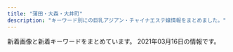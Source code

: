 ```yaml
---
title: "蒲田・大森・大井町"
description: "キーワード別にの巨乳アジアン・チャイナエステ嬢情報をまとめました。"
---
```


新着画像と新着キーワードをまとめています。
2021年03月16日の情報です。

<DmmAffiliateIns />
<KeywordTable
  shops={
    [
    {
        "url": "http://suica.jpn.cm/",
        "name": "\u30b9\u30a4\u30ab",
        "img_links": [
            "http://suica.jpn.cm/photos/sites/3/2021/03/2021031317253455.jpg",
            "http://suica.jpn.cm/images/news.png",
            "http://suica.jpn.cm/photos/sites/3/2021/03/2021031016020743.jpg",
            "http://suica.jpn.cm/images/2.jpg",
            "http://suica.jpn.cm/photos/sites/3/2020/08/2020081512284124.jpg",
            "http://suica.jpn.cm/images/s_staff.png",
            "http://suica.jpn.cm/photos/sites/3/2020/08/2020081512300276.jpg",
            "http://suica.jpn.cm/photos/sites/3/2020/08/202008151230107.jpg",
            "http://suica.jpn.cm/photos/sites/3/2021/03/2021031317253231.jpg",
            "http://suica.jpn.cm/images/s_reruit.png",
            "http://suica.jpn.cm/photos/sites/3/2020/11/2020111415465544.jpg",
            "http://suica.jpn.cm/photos/sites/3/2020/08/2020081512295237.jpg",
            "http://suica.jpn.cm/images/top.jpg",
            "http://suica.jpn.cm/photos/sites/3/2020/08/2020081512284950.jpg",
            "http://suica.jpn.cm/images/1.jpg",
            "http://suica.jpn.cm/photos/sites/3/2020/08/2020082117403663.jpg",
            "http://suica.jpn.cm/photos/sites/3/2020/08/2020082117404189.jpg",
            "http://suica.jpn.cm/photos/sites/3/2020/08/202008191308233.jpg",
            "http://suica.jpn.cm/images/info.jpg",
            "http://suica.jpn.cm/photos/sites/3/2021/03/2021031015535435.jpg",
            "http://suica.jpn.cm/photos/sites/3/2020/11/2020111415464983.jpg",
            "http://suica.jpn.cm/images/top1.jpg",
            "http://suica.jpn.cm/photos/sites/3/2021/03/202103131725332.jpg",
            "http://suica.jpn.cm/photos/sites/3/2021/03/2021031317253248.jpg",
            "http://suica.jpn.cm/photos/sites/3/2020/08/2020081913081756.jpg",
            "https://www.a-side.com/ad/koko/include/banner/koko_468x60.png",
            "http://suica.jpn.cm/photos/sites/3/2020/08/2020081512285962.jpg",
            "http://suica.jpn.cm/photos/sites/3/2020/08/2020081913081173.jpg"
        ],
        "station": "JR\u5927\u4e95\u753a\u99c5\u4e2d\u592e\u53e3",
        "keywords": {
            "D": 12,
            "87": 2,
            "80": 2,
            "91": 2,
            "E": 2,
            "86": 4,
            "85": 4
        }
    },
    {
        "name": "\u30b3\u30b9\u30e2\u30b9",
        "keywords": {
            "C": 12
        },
        "url": "http://www.cosmos.relaxjp.info/",
        "img_links": [
            "http://www.cosmos.relaxjp.info/files/004.jpg",
            "http://www.cosmos.relaxjp.info/common/img/shop/r1.jpg",
            "http://www.cosmos.relaxjp.info/common/img/shop/r2.jpg",
            "http://www.cosmos.relaxjp.info/files/003.jpg",
            "http://www.cosmos.relaxjp.info/common/img/shop/r3.jpg",
            "http://www.cosmos.relaxjp.info/files/005.jpg",
            "http://www.cosmos.relaxjp.info/files/002.jpg",
            "http://www.cosmos.relaxjp.info/common/img/image3.jpg",
            "http://www.cosmos.relaxjp.info/files/006.jpg",
            "http://www.cosmos.relaxjp.info/files/001.jpg",
            "http://www.cosmos.relaxjp.info/images/call_sp.png",
            "http://www.cosmos.relaxjp.info/common/img/top_img001.png",
            "http://www.cosmos.relaxjp.info/common/img/shop/r4.jpg",
            "http://www.cosmos.relaxjp.info/common/img/image2.jpg",
            "http://www.cosmos.relaxjp.info/common/img/image1.jpg"
        ],
        "station": "JR\u5927\u68ee\u99c5\u897f\u53e3"
    },
    {
        "keywords": {
            "87": 24,
            "85": 24,
            "C": 48,
            "92": 12,
            "83": 48,
            "E": 24,
            "90": 36,
            "D": 36
        },
        "url": "http://lucky.geo.jp/",
        "name": "LUCKY \uff5e\u30e9\u30c3\u30ad\u30fc\uff5e",
        "img_links": [
            "http://lucky.geo.jp/vis_theptframe.png",
            "http://lucky.geo.jp/int1.png",
            "http://lucky.geo.jp/2/uploadimg/1610000464.jpeg",
            "http://lucky.geo.jp/2/uploadimg/1565558725.jpg",
            "http://lucky.geo.jp/2/uploadimg/1593756884.jpg",
            "http://lucky.geo.jp/2/uploadimg/1589888939.jpg",
            "http://lucky.geo.jp/2/uploadimg/1574764277.jpg",
            "http://lucky.geo.jp/2/uploadimg/1593756798.jpg",
            "http://lucky.geo.jp/dozdLZQPkhPUwC2.png",
            "http://lucky.geo.jp/2/uploadimg/1615487001.jpeg",
            "http://lucky.geo.jp/2/uploadimg/1597029716.jpg",
            "http://lucky.geo.jp/2/uploadimg/1610946975.jpeg",
            "http://lucky.geo.jp/2/uploadimg/1565950572.jpg",
            "http://lucky.geo.jp/2/uploadimg/1596225793.jpg",
            "https://LUCKY.pwchp.com/images/vis_theptframe.png",
            "http://lucky.geo.jp/2/uploadimg/1613285139.jpeg"
        ],
        "station": "JR\u84b2\u7530\u99c5\u897f\u53e3"
    },
    {
        "keywords": {},
        "name": "\u5922\u30fb\u611b",
        "img_links": [
            "http://www.dream-ai.net/images/p-r.png",
            "http://www.dream-ai.net/images/g23.jpg",
            "http://www.dream-ai.net/images/tit-new.png",
            "http://www.dream-ai.net/images/s4.jpg",
            "http://www.dream-ai.net/images/s5.jpg",
            "http://www.dream-ai.net/images/tel1.png",
            "http://www.dream-ai.net/images/yuna.jpg",
            "http://www.dream-ai.net/images/g62.jpg",
            "http://www.dream-ai.net/images/tite-staff.png",
            "http://www.dream-ai.net/images/s3.jpg",
            "http://www.dream-ai.net/images/g22.jpg",
            "http://www.dream-ai.net/images/baner2.jpg",
            "http://www.dream-ai.net/images/myk2.jpg",
            "http://www.dream-ai.net/images/tit-newface.png",
            "http://www.dream-ai.net/images/mobile.png",
            "http://www.dream-ai.net/images/g0.jpg",
            "http://www.dream-ai.net/images/miyo2.jpg",
            "http://www.dream-ai.net/images/miyo3.jpg",
            "http://www.dream-ai.net/images/s6.jpg",
            "http://www.dream-ai.net/images/end.png",
            "http://www.dream-ai.net/images/yuyu2.jpg",
            "http://www.dream-ai.net/images/tite-link.png",
            "http://www.dream-ai.net/images/myk3.jpg",
            "http://www.dream-ai.net/images/g61.jpg",
            "http://www.dream-ai.net/images/mimi1.jpg",
            "http://www.dream-ai.net/images/baner.jpg",
            "http://www.dream-ai.net/images/pick.png",
            "http://www.dream-ai.net/images/n-01.png",
            "http://www.dream-ai.net/images/yuyu1.jpg",
            "http://www.dream-ai.net/images/mimi3.jpg",
            "http://www.dream-ai.net/images/myk1.jpg",
            "http://www.dream-ai.net/images/g2.jpg",
            "http://www.dream-ai.net/images/miyo1.jpg",
            "http://www.dream-ai.net/images/mimi2.jpg",
            "http://www.dream-ai.net/images/yuna2.jpg",
            "http://www.dream-ai.net/images/aya.jpg",
            "http://www.dream-ai.net/images/g6.jpg",
            "http://www.dream-ai.net/images/tel2.png",
            "http://www.dream-ai.net/images/lu1.jpg",
            "http://www.dream-ai.net/images/lu2.jpg",
            "http://www.dream-ai.net/images/s2.jpg",
            "http://www.dream-ai.net/images/s1.jpg",
            "http://www.dream-ai.net/images/lu3.jpg",
            "http://www.dream-ai.net/images/n-03.png",
            "http://www.dream-ai.net/images/baner3.jpg"
        ],
        "station": "JR\u84b2\u7530\u99c5\u897f\u53e3",
        "url": "http://www.dream-ai.net/"
    },
    {
        "img_links": [
            "http://wagaya.este88.com/images/acc4.jpg",
            "http://wagaya.este88.com/images/acc3.jpg",
            "http://wagaya.este88.com/images/main1.jpg",
            "http://wagaya.este88.com/girl/nanami1.jpg",
            "http://wagaya.este88.com/girl/erika1.jpg",
            "http://wagaya.este88.com/images/home.png",
            "http://wagaya.este88.com/images/info_t.png",
            "http://wagaya.este88.com/images/esthe1.jpg",
            "http://wagaya.este88.com/images/acc2.jpg",
            "http://wagaya.este88.com/images/staff.png",
            "http://wagaya.este88.com/images/esthe2.jpg",
            "http://wagaya.este88.com/girl/rei1.jpg",
            "http://wagaya.este88.com/images/staff_t.png",
            "http://wagaya.este88.com/images/footer-r.png",
            "http://wagaya.este88.com/images/footer-l.png",
            "http://wagaya.este88.com/images/acc1.jpg",
            "http://wagaya.este88.com/images/esthe3.jpg",
            "http://wagaya.este88.com/images/main-sp.jpg",
            "http://wagaya.este88.com/girl/yuri1.jpg",
            "http://wagaya.este88.com/images/sys1.png"
        ],
        "keywords": {},
        "name": "\u308f\u304c\u3084",
        "station": "\u7acb\u4f1a\u5ddd\u99c5",
        "url": "http://wagaya.este88.com/"
    },
    {
        "img_links": [
            "http://k-rlx.info/girls/05.jpg",
            "http://k-rlx.info/images/index_02.jpg",
            "http://k-rlx.info/images/staff_15.jpg",
            "http://k-rlx.info/images/index_04.jpg",
            "http://k-rlx.info/images/index_09.jpg",
            "http://k-rlx.info/images/info_15.jpg",
            "http://k-rlx.info/images/index_28.jpg",
            "http://k-rlx.info/images/index_19.jpg",
            "http://k-rlx.info/images/02.jpg",
            "http://k-rlx.info/images/index_12.jpg",
            "http://k-rlx.info/images/index_21.jpg",
            "http://k-rlx.info/images/index_30.jpg",
            "http://k-rlx.info/images/index_07.jpg",
            "http://k-rlx.info/images/index_10.jpg",
            "http://k-rlx.info/images/index_18.jpg",
            "http://k-rlx.info/images/info.jpg",
            "http://k-rlx.info/images/index_25.jpg",
            "http://k-rlx.info/images/rec_15.jpg",
            "http://k-rlx.info/images/index_20.jpg",
            "http://k-rlx.info/images/sub_28.jpg",
            "http://k-rlx.info/images/03.jpg",
            "http://k-rlx.info/girls/08.jpg",
            "http://k-rlx.info/images/index_08.jpg",
            "http://k-rlx.info/images/index_29.jpg",
            "http://k-rlx.info/images/index_13.jpg",
            "http://k-rlx.info/girls/04.jpg",
            "http://k-rlx.info/images/index_05.jpg",
            "http://k-rlx.info/images/index_16.jpg",
            "http://k-rlx.info/girls/03.jpg",
            "http://k-rlx.info/images/index_24.jpg",
            "http://k-rlx.info/girls/00.jpg",
            "http://k-rlx.info/images/index_27.jpg",
            "http://k-rlx.info/images/index_17.jpg",
            "http://k-rlx.info/images/index_26.jpg",
            "http://k-rlx.info/images/01.jpg",
            "http://k-rlx.info/images/index_03.jpg",
            "http://k-rlx.info/images/index_06.jpg",
            "http://k-rlx.info/images/rec.jpg",
            "http://k-rlx.info/girls/01.jpg",
            "http://k-rlx.info/girls/02.jpg",
            "http://k-rlx.info/images/index_01.jpg",
            "http://k-rlx.info/images/index_22.jpg"
        ],
        "keywords": {
            "90": 1,
            "86": 1,
            "C": 4,
            "D": 1,
            "88": 3
        },
        "name": "\u771f\u5fc3",
        "url": "http://k-rlx.info/",
        "station": "JR\u5927\u68ee\u99c5\u6771\u53e3"
    },
    {
        "name": "\u307b\u306e\u304b",
        "keywords": {},
        "url": "http://www.hounoka.com/",
        "station": "JR\u5927\u4e95\u753a\u99c5",
        "img_links": [
            "http://www.hounoka.com/corona-taisaku2.jpg",
            "http://www.hounoka.com/smart/eri.jpg",
            "http://www.hounoka.com/smart/top-tab-returan.jpg",
            "http://www.hounoka.com/massage-de_88_31.jpg",
            "http://www.hounoka.com/smart/corona-taisaku2.jpg"
        ]
    },
    {
        "keywords": {
            "D": 16,
            "87": 8,
            "C": 24,
            "86": 8,
            "85": 24
        },
        "name": "\u30aa\u30a2\u30b7\u30b9",
        "img_links": [
            "http://www.oasis.maesjp.com/files/001-02.jpg",
            "http://www.oasis.maesjp.com/images/tel2.png",
            "http://www.oasis.maesjp.com/images/rsubt2.png",
            "http://www.oasis.maesjp.com/images/m3.jpg",
            "http://www.oasis.maesjp.com/images/rsubt1.png",
            "http://www.oasis.maesjp.com/images/rsubt6.png",
            "http://www.oasis.maesjp.com/images/rsubt4.png",
            "http://www.oasis.maesjp.com/files/005.jpg",
            "http://www.oasis.maesjp.com/files/002-02.jpg",
            "http://www.oasis.maesjp.com/images/m1.jpg",
            "http://www.oasis.maesjp.com/images/r01.jpg",
            "http://www.oasis.maesjp.com/files/004.jpg",
            "http://www.oasis.maesjp.com/images/slider-img001.jpg",
            "http://www.oasis.maesjp.com/files/005-02.jpg",
            "http://www.oasis.maesjp.com/images/b-tel.png",
            "http://www.oasis.maesjp.com/images/r03.jpg",
            "http://www.oasis.maesjp.com/images/r04.jpg",
            "http://www.oasis.maesjp.com/files/003.jpg",
            "http://www.oasis.maesjp.com/images/rsubt7.png",
            "http://www.oasis.maesjp.com/images/r02.jpg",
            "http://www.oasis.maesjp.com/files/003-02.jpg",
            "http://www.oasis.maesjp.com/images/m4.jpg",
            "http://www.oasis.maesjp.com/images/rsubt3.png",
            "http://www.oasis.maesjp.com/files/004-02.jpg",
            "http://www.oasis.maesjp.com/images/b-online.png",
            "http://www.oasis.maesjp.com/photo_news/upimg/112116017a8c0c8986_0.jpg",
            "http://www.oasis.maesjp.com/files/002.jpg",
            "http://www.oasis.maesjp.com/images/m2.jpg",
            "http://www.oasis.maesjp.com/images/rsubt5.png",
            "http://www.oasis.maesjp.com/images/slider-img002.jpg",
            "http://www.oasis.maesjp.com/images/m6.jpg",
            "http://www.oasis.maesjp.com/files/001.jpg"
        ],
        "url": "http://www.oasis.maesjp.com/",
        "station": "JR\u5927\u4e95\u753a\u99c5\u4e2d\u592e\u53e3"
    },
    {
        "station": "JR\u5927\u4e95\u753a\u99c5\u897f\u53e3",
        "keywords": {},
        "url": "http://pinkgirl.iest.info/",
        "img_links": [],
        "name": "\u30d4\u30f3\u30afgirl"
    },
    {
        "station": "JR\u84b2\u7530\u99c5\u897f\u53e3",
        "img_links": [
            "http://www.arabianoyoru.com/images/upload/17edc747659021f9.jpg",
            "http://www.arabianoyoru.com/s/images/icon_tel.png",
            "http://www.arabianoyoru.com/images/upload/564cb6c5b230ca3d.jpg",
            "http://www.arabianoyoru.com/s/images/icon_top.png",
            "http://www.arabianoyoru.com/images/upload/66a58b73f3d149ef.jpg",
            "http://www.arabianoyoru.com/images/upload/thumb/8c714cbe908fdcfa.jpg",
            "http://www.arabianoyoru.com/images/upload/thumb/66a58b73f3d149ef.jpg",
            "http://www.arabianoyoru.com/images/sub_16.jpg",
            "http://www.arabianoyoru.com/images/upload/thumb/845ccdcc528743c1.jpg",
            "http://www.arabianoyoru.com/images/upload/thumb/f758de4c846e44e7.jpg",
            "http://www.arabianoyoru.com/images/upload/thumb/a814b7e0bf080e1a.jpg",
            "http://www.arabianoyoru.com/images/upload/thumb/0976cdac54ed3543.jpg",
            "http://www.arabianoyoru.com/images/upload/thumb/a29f5a4a28b905cc.jpg",
            "http://www.arabianoyoru.com/s/images/icon_covergirl.png",
            "http://www.arabianoyoru.com/images/upload/8c714cbe908fdcfa.jpg",
            "http://www.arabianoyoru.com/images/r02.jpg",
            "http://www.arabianoyoru.com/images/upload/thumb/18f83fb2064586df.jpg",
            "http://www.arabianoyoru.com/images/upload/thumb/c5ff3a7cfd7b9efd.jpg",
            "http://www.arabianoyoru.com/s/images/icon_info.png",
            "http://www.arabianoyoru.com/images/index_08.jpg",
            "http://www.arabianoyoru.com/images/upload/eb30a7e162d494b7.jpg",
            "http://www.arabianoyoru.com/images/upload/thumb/1bdcd13f57cbf51b.jpg",
            "http://www.arabianoyoru.com/images/upload/1bdcd13f57cbf51b.jpg",
            "http://www.arabianoyoru.com/images/upload/4d0b81e791f8dd2a.jpg",
            "http://www.arabianoyoru.com/images/rec.jpg",
            "http://www.arabianoyoru.com/images/upload/thumb/9ade184b158a1622.jpg",
            "http://www.arabianoyoru.com/images/upload/ee0c285b7dee8567.jpg",
            "http://www.arabianoyoru.com/images/upload/2b92798467141387.jpg",
            "http://www.arabianoyoru.com/images/index_04.jpg",
            "http://www.arabianoyoru.com/s/images/r03.jpg",
            "http://www.arabianoyoru.com/images/upload/thumb/0400f28cf0042ef7.jpg",
            "http://www.arabianoyoru.com/images/index_02.jpg",
            "http://www.arabianoyoru.com/images/index_06.jpg",
            "http://www.arabianoyoru.com/images/index_09.jpg",
            "http://www.arabianoyoru.com/images/fanhui.png",
            "http://www.arabianoyoru.com/images/upload/thumb/6edb9fff24d5531d.jpg",
            "http://www.arabianoyoru.com/images/upload/68db36b1211cebb9.jpg",
            "http://www.arabianoyoru.com/images/upload/4532de498ca39c33.jpg",
            "http://www.arabianoyoru.com/images/index_11.jpg",
            "http://www.arabianoyoru.com/images/r03.jpg",
            "http://www.arabianoyoru.com/images/upload/a29f5a4a28b905cc.jpg",
            "http://www.arabianoyoru.com/images/sub_17.png",
            "http://www.arabianoyoru.com/images/upload/c5ff3a7cfd7b9efd.jpg",
            "http://www.arabianoyoru.com/images/upload/0400f28cf0042ef7.jpg",
            "http://www.arabianoyoru.com/images/upload/thumb/2bab34e5f5f4b474.jpg",
            "http://www.arabianoyoru.com/s/images/r02.jpg",
            "http://www.arabianoyoru.com/images/upload/539fdf3e384c469c.jpg",
            "http://www.arabianoyoru.com/images/upload/thumb/68db36b1211cebb9.jpg",
            "http://www.arabianoyoru.com/images/index_07.jpg",
            "http://www.arabianoyoru.com/images/upload/thumb/17edc747659021f9.jpg",
            "http://www.arabianoyoru.com/images/staff_12.jpg",
            "http://www.arabianoyoru.com/images/acc_12.jpg",
            "http://www.arabianoyoru.com/images/01.jpg",
            "http://www.arabianoyoru.com/s/images/icon_topics.png",
            "http://www.arabianoyoru.com/s/girl/01.jpg",
            "http://www.arabianoyoru.com/images/upload/thumb/ee0c285b7dee8567.jpg",
            "http://www.arabianoyoru.com/images/upload/845ccdcc528743c1.jpg",
            "http://www.arabianoyoru.com/images/upload/2bab34e5f5f4b474.jpg",
            "http://www.arabianoyoru.com/images/index_15.jpg",
            "http://www.arabianoyoru.com/s/images/r01.jpg",
            "http://www.arabianoyoru.com/images/upload/thumb/2f10cf77f8d7b399.jpg",
            "http://www.arabianoyoru.com/images/upload/thumb/581da65ae95ac110.jpg",
            "http://www.arabianoyoru.com/images/upload/thumb/e3e089bc950ef93e.jpg",
            "http://www.arabianoyoru.com/images/upload/a814b7e0bf080e1a.jpg",
            "http://www.arabianoyoru.com/images/upload/4a9b52f014c57b14.jpg",
            "http://www.arabianoyoru.com/images/info_01.jpg",
            "http://www.arabianoyoru.com/images/index_17.jpg",
            "http://www.arabianoyoru.com/images/sys.jpg",
            "http://www.arabianoyoru.com/images/upload/thumb/eb30a7e162d494b7.jpg",
            "http://www.arabianoyoru.com/images/sub_15.jpg",
            "http://www.arabianoyoru.com/images/acc_01.jpg",
            "http://www.arabianoyoru.com/s/images/r04.jpg",
            "http://www.arabianoyoru.com/images/upload/thumb/a893b1da1128d1f5.jpg",
            "http://www.arabianoyoru.com/images/upload/581da65ae95ac110.jpg",
            "http://www.arabianoyoru.com/images/upload/thumb/2b92798467141387.jpg",
            "http://www.arabianoyoru.com/girl/012.jpg",
            "http://www.arabianoyoru.com/images/index_12.jpg",
            "http://www.arabianoyoru.com/images/sub_12.jpg",
            "http://www.arabianoyoru.com/images/rec_12.jpg",
            "http://www.arabianoyoru.com/s/images/icon_staff.png",
            "http://www.arabianoyoru.com/images/upload/6edb9fff24d5531d.jpg",
            "http://www.arabianoyoru.com/images/sub_16.png",
            "http://www.arabianoyoru.com/images/upload/thumb/4a9b52f014c57b14.jpg",
            "http://www.arabianoyoru.com/images/02.jpg",
            "http://www.arabianoyoru.com/images/upload/thumb/4d0b81e791f8dd2a.jpg",
            "http://www.arabianoyoru.com/images/upload/18f83fb2064586df.jpg",
            "http://www.arabianoyoru.com/images/upload/2f10cf77f8d7b399.jpg",
            "http://www.arabianoyoru.com/images/index_10.jpg",
            "http://www.arabianoyoru.com/images/index_05.jpg",
            "http://www.arabianoyoru.com/images/info_12.jpg",
            "http://www.arabianoyoru.com/images/r01.jpg",
            "http://www.arabianoyoru.com/images/upload/c1c4634be9e43e96.jpg",
            "http://www.arabianoyoru.com/images/upload/thumb/564cb6c5b230ca3d.jpg",
            "http://www.arabianoyoru.com/images/upload/thumb/c1c4634be9e43e96.jpg",
            "http://www.arabianoyoru.com/images/upload/a893b1da1128d1f5.jpg",
            "http://www.arabianoyoru.com/images/upload/e3e089bc950ef93e.jpg",
            "http://www.arabianoyoru.com/images/upload/thumb/4532de498ca39c33.jpg",
            "http://www.arabianoyoru.com/images/upload/f758de4c846e44e7.jpg",
            "http://www.arabianoyoru.com/images/upload/thumb/539fdf3e384c469c.jpg",
            "http://www.arabianoyoru.com/images/upload/9ade184b158a1622.jpg",
            "http://www.arabianoyoru.com/images/r04.jpg",
            "http://www.arabianoyoru.com/images/upload/0976cdac54ed3543.jpg"
        ],
        "name": "\u30a2\u30e9\u30d3\u30a2\u306e\u591c",
        "keywords": {
            "D": 39,
            "87": 7,
            "C": 9,
            "E": 5,
            "84": 3,
            "89": 2,
            "86": 14,
            "85": 27
        },
        "url": "http://www.arabianoyoru.com/"
    },
    {
        "station": "JR\u5927\u68ee\u99c5\u5317\u53e3",
        "img_links": [
            "http://pandora.esjp.xyz/girl/4.jpg",
            "http://pandora.esjp.xyz/images/return.png",
            "http://pandora.esjp.xyz/girl/6.jpg",
            "http://pandora.esjp.xyz/images/tel.png",
            "http://pandora.esjp.xyz/images/bar_staff.jpg",
            "http://pandora.esjp.xyz/images/mobile.png",
            "http://pandora.esjp.xyz/images/room/r2.jpg",
            "http://pandora.esjp.xyz/girl/3.jpg",
            "http://pandora.esjp.xyz/girl/5.jpg",
            "http://pandora.esjp.xyz/images/room/r1.jpg",
            "http://pandora.esjp.xyz/images/pro_girl_line.png"
        ],
        "url": "http://pandora.esjp.xyz",
        "name": "\u30d1\u30f3\u30c9\u30e9",
        "keywords": {}
    },
    {
        "url": "http://massage-esthe.pw/",
        "keywords": {},
        "name": "\u30aa\u30ec\u306eHoney",
        "img_links": [
            "http://massage-esthe.pw/images/cg04.jpg",
            "http://massage-esthe.pw/images/cg01.jpg",
            "http://massage-esthe.pw/images/cg102.jpg",
            "http://massage-esthe.pw/images/cg021.jpg",
            "http://massage-esthe.pw/images/cg08.jpg",
            "http://massage-esthe.pw/images/cg11.jpg",
            "http://massage-esthe.pw/images/mainvisual_02.jpg",
            "http://massage-esthe.pw/images/sys02.jpg",
            "http://massage-esthe.pw/images/cg10.jpg",
            "http://massage-esthe.pw/images/mainvisual_01.jpg",
            "http://massage-esthe.pw/images/sys01.jpg",
            "http://massage-esthe.pw/images/head_interior.jpg",
            "http://massage-esthe.pw/images/con02.jpg",
            "http://massage-esthe.pw/images/cg09.jpg",
            "http://massage-esthe.pw/images/cg05.jpg",
            "http://massage-esthe.pw/images/mainvisual_02_s.jpg",
            "http://massage-esthe.pw/images/cg02.jpg",
            "http://massage-esthe.pw/images/sys03.jpg",
            "http://massage-esthe.pw/images/sw_home.png",
            "http://massage-esthe.pw/images/trigger.jpg",
            "http://massage-esthe.pw/images/cg101.jpg",
            "http://massage-esthe.pw/images/icon_new.png",
            "http://massage-esthe.pw/images/head_therapist.jpg",
            "http://massage-esthe.pw/images/req_03.jpg",
            "http://massage-esthe.pw/images/con01.jpg",
            "http://massage-esthe.pw/images/mainvisual_01_s.jpg",
            "http://massage-esthe.pw/images/cg06.jpg",
            "http://massage-esthe.pw/images/con03.jpg",
            "http://massage-esthe.pw/images/cg031.jpg",
            "http://massage-esthe.pw/images/cg091.jpg",
            "http://massage-esthe.pw/images/sw_tel.png",
            "http://massage-esthe.pw/images/cg07.jpg",
            "http://massage-esthe.pw/images/cg03.jpg"
        ],
        "station": "JR\u84b2\u7530\u99c5\u897f\u53e3"
    },
    {
        "keywords": {
            "H": 3,
            "F": 4,
            "90": 2,
            "82": 5,
            "\u30bb\u30af\u30b7\u30fc": 2,
            "85": 7,
            "83": 6,
            "84": 2,
            "C": 11,
            "\u80f8": 1,
            "96": 3,
            "88": 2,
            "98": 2,
            "D": 4,
            "80": 3
        },
        "station": "JR\u84b2\u7530\u99c5\u6771\u53e3",
        "name": "\u30d2\u30fc\u30ea\u30f3\u30b0\u611b",
        "url": "http://www.healing-ai.net/",
        "img_links": [
            "http://eskk.healing-ai.net/uploads/2019/11/koko.jpg",
            "http://www.healing-ai.net/images/bnr_reserve_01.jpg",
            "http://eskk.healing-ai.net/uploads/2019/12/1-1.jpg",
            "http://eskk.healing-ai.net/uploads/2019/05/nana2.jpg",
            "http://eskk.healing-ai.net/uploads/2021/03/2.jpg",
            "http://eskk.healing-ai.net/uploads/2019/05/g3.jpg",
            "http://eskk.healing-ai.net/uploads/2020/12/g1.jpg",
            "http://eskk.healing-ai.net/uploads/2019/06/g0.jpg",
            "http://www.healing-ai.net/images/icon_new.png",
            "http://www.healing-ai.net/images/img_mainvisual_02.png",
            "http://eskk.healing-ai.net/uploads/2019/05/mika.jpg",
            "http://eskk.healing-ai.net/uploads/2019/12/2-1.jpg",
            "http://eskk.healing-ai.net/uploads/2020/10/g1.jpg",
            "http://www.healing-ai.net/images/img_mainvisual_01.png",
            "http://eskk.healing-ai.net/uploads/2021/03/1.jpg",
            "http://eskk.healing-ai.net/uploads/2019/07/3.jpg",
            "http://eskk.healing-ai.net/uploads/2019/05/ai3.jpg",
            "http://www.healing-ai.net/images/img_mainvisual_03.png",
            "http://eskk.healing-ai.net/uploads/2019/07/2.jpg",
            "http://eskk.healing-ai.net/uploads/2019/05/nana3.jpg",
            "http://eskk.healing-ai.net/uploads/2020/01/g2.jpg",
            "http://eskk.healing-ai.net/uploads/2019/12/3.jpg",
            "http://eskk.healing-ai.net/uploads/2019/05/g4.jpg",
            "http://eskk.healing-ai.net/uploads/2019/05/ai1-1.jpg",
            "http://eskk.healing-ai.net/uploads/2019/07/1.jpg",
            "http://eskk.healing-ai.net/uploads/2020/01/g1.jpg",
            "http://eskk.healing-ai.net/uploads/2021/03/3.jpg",
            "http://eskk.healing-ai.net/uploads/2020/12/g2.jpg",
            "http://eskk.healing-ai.net/uploads/g8-1.jpg",
            "http://eskk.healing-ai.net/uploads/2019/05/ai2-1.jpg",
            "http://eskk.healing-ai.net/uploads/2020/01/g3.jpg",
            "http://www.healing-ai.net/images/top2.png",
            "https://www.a-side.com/ad/koko/include/banner/koko_200x40.png",
            "http://eskk.healing-ai.net/uploads/2021/03/4.jpg"
        ]
    },
    {
        "station": "JR\u84b2\u7530\u99c5\u6771\u53e3",
        "keywords": {
            "D": 1,
            "C": 7
        },
        "url": "http://iyashi-kaori.net/",
        "name": "\u7652\u3057\u306e\u99a8",
        "img_links": [
            "http://iyashi-kaori.net/uploads/iyashikaori/2019/02/000023.jpg",
            "http://iyashi-kaori.net/uploads/iyashikaori/2012/03/s-5.jpg",
            "http://iyashi-kaori.net/uploads/iyashikaori/2012/03/l-4.jpg",
            "http://iyashi-kaori.net/uploads/iyashikaori/2019/08/staff.jpg",
            "http://iyashi-kaori.net/uploads/iyashikaori/2012/03/top.jpg",
            "http://iyashi-kaori.net/uploads/iyashikaori/2019/08/1.jpg",
            "http://iyashi-kaori.net/uploads/iyashikaori/2012/03/l-1.jpg",
            "http://iyashi-kaori.net/uploads/iyashikaori/2021/02/1.jpg",
            "http://iyashi-kaori.net/uploads/iyashikaori/2012/03/s-1.jpg",
            "http://iyashi-kaori.net/uploads/iyashikaori/2017/11/000023.jpg",
            "http://iyashi-kaori.net/uploads/iyashikaori/2019/11/staff-old.jpg",
            "http://iyashi-kaori.net/uploads/iyashikaori/2012/03/l-2.jpg",
            "http://iyashi-kaori.net/uploads/iyashikaori/2012/03/s-2.jpg",
            "http://iyashi-kaori.net/uploads/iyashikaori/2012/03/index_l2.jpg",
            "http://iyashi-kaori.net/uploads/iyashikaori/2012/03/end1.jpg",
            "http://iyashi-kaori.net/uploads/iyashikaori/2012/03/s-4.jpg",
            "http://iyashi-kaori.net/uploads/iyashikaori/images/bg.png",
            "http://iyashi-kaori.net/uploads/iyashikaori/2019/08/11.jpg",
            "http://iyashi-kaori.net/uploads/iyashikaori/2012/03/s-3.jpg",
            "http://iyashi-kaori.net/uploads/iyashikaori/2017/11/000013.jpg",
            "http://iyashi-kaori.net/uploads/iyashikaori/2018/10/yuka002.jpg",
            "http://iyashi-kaori.net/uploads/iyashikaori/2012/03/l-3.jpg",
            "http://iyashi-kaori.net/uploads/iyashikaori/2016/09/s__21340164111.jpg",
            "http://iyashi-kaori.net/uploads/iyashikaori/2012/03/l-5.jpg",
            "http://iyashi-kaori.net/uploads/iyashikaori/2012/03/s-6.jpg",
            "http://iyashi-kaori.net/uploads/iyashikaori/2015/07/s__636519102.jpg",
            "http://iyashi-kaori.net/uploads/iyashikaori/2012/03/l-6.jpg",
            "http://iyashi-kaori.net/uploads/iyashikaori/2019/10/ggg.jpg"
        ]
    },
    {
        "img_links": [
            "http://rainbowest.info/up/uploads/20201030211630ri2.jpg",
            "http://rainbowest.info/up/uploads/20181126233152s.jpg",
            "http://rainbowest.info/images/t1.png",
            "http://rainbowest.info/images/s2.jpg",
            "http://rainbowest.info/images/k.png",
            "http://rainbowest.info/images/t2.png",
            "http://rainbowest.info/images/ttl_price.png",
            "http://rainbowest.info/images/price.jpg",
            "http://rainbowest.info/images/ttl_staff.png",
            "http://rainbowest.info/up/uploads/20201030211457ri1.jpg",
            "http://rainbowest.info/images/ttl_qj.png",
            "http://rainbowest.info/images/header_bg.png",
            "http://rainbowest.info/images/rec.png",
            "http://rainbowest.info/up/uploads/20181126233125aya.jpg",
            "http://rainbowest.info/up/uploads/20200920192127a.jpg",
            "http://rainbowest.info/up/uploads/20181126232839r.jpg"
        ],
        "name": "\u30de\u30ea\u30e2",
        "station": "JR\u84b2\u7530\u99c5\u6771\u53e3",
        "url": "http://rainbowest.info/",
        "keywords": {}
    },
    {
        "keywords": {
            "\u30bb\u30af\u30b7\u30fc": 3
        },
        "name": "\u30b7\u30fc\u30af\u30ec\u30c3\u30c8\u30d5\u30a1\u30f3\u30bf\u30b8\u30fc",
        "url": "http://spa-omori.com/",
        "img_links": [
            "http://spa-omori.com/wp-content/uploads/2019/10/123b.png",
            "http://spa-omori.com/wp-content/uploads/2020/12/1607832354643.jpg",
            "http://spa-omori.com/wp-content/themes/Aaron/picture/s_news-1558972223845.png",
            "http://spa-omori.com/wp-content/uploads/2019/10/w1.png",
            "http://spa-omori.com/wp-content/themes/Aaron/picture/sign-1558966169128.png",
            "http://spa-omori.com/wp-content/themes/Aaron/picture/zi_staff-1558966169073.png",
            "http://spa-omori.com/wp-content/uploads/2019/10/1_20190531100800502-155896616907.jpg",
            "http://spa-omori.com/wp-content/themes/Aaron/picture/sign-1558972223845.png",
            "http://spa-omori.com/wp-content/uploads/2019/10/d2.jpg",
            "http://spa-omori.com/wp-content/uploads/2019/10/123456.jpg",
            "http://spa-omori.com/wp-content/uploads/2019/12/mmexport1575894629655.jpg",
            "http://spa-omori.com/wp-content/uploads/2019/10/b2.jpg",
            "http://spa-omori.com/wp-content/uploads/2020/11/1614933554895.jpg",
            "http://spa-omori.com/wp-content/uploads/2019/10/mmexport1571245049830.jpg",
            "http://spa-omori.com/wp-content/themes/Aaron/picture/sign-1558966169073.png",
            "http://spa-omori.com/wp-content/uploads/2019/10/mmexport1562577297511.jpg",
            "http://spa-omori.com/wp-content/uploads/2019/10/mmexport1571245061102.jpg",
            "http://spa-omori.com/wp-content/uploads/2020/06/Screenshot_20200609-151824.png",
            "http://spa-omori.com/wp-content/themes/Aaron/picture/sign-1558966169154.png",
            "http://spa-omori.com/wp-content/themes/Aaron/picture/sign-1558966169044.png",
            "http://spa-omori.com/wp-content/uploads/2019/10/c2.jpg",
            "http://spa-omori.com/wp-content/themes/Aaron/picture/line-1558972223845.jpg",
            "http://spa-omori.com/wp-content/uploads/2019/10/1_20190531100800502-155897222384-1.jpg",
            "http://spa-omori.com/wp-content/uploads/2021/03/mmexport1615287725391-1.jpg",
            "http://spa-omori.com/wp-content/uploads/2020/01/mmexport1611389971637.jpg",
            "http://spa-omori.com/wp-content/uploads/2019/10/mmexport1571245064770.jpg",
            "http://spa-omori.com/wp-content/uploads/2020/03/1601219223755.jpg",
            "http://spa-omori.com/wp-content/themes/Aaron/picture/line1-1558966169073.png",
            "http://spa-omori.com/wp-content/themes/Aaron/picture/sign-1558966169098.png",
            "http://spa-omori.com/wp-content/uploads/2019/10/Screenshot_20191110-183022.png"
        ],
        "station": "JR\u5927\u68ee\u99c5\u897f\u53e3"
    },
    {
        "station": "JR\u84b2\u7530\u99c5\u897f\u53e3",
        "name": "\u82b1\u6c34\u6728",
        "url": "http://es-kamata.xyz/",
        "keywords": {},
        "img_links": [
            "http://es-kamata.xyz/images/g5.jpg",
            "http://es-kamata.xyz/images/002.jpg",
            "http://es-kamata.xyz/images/ac2.jpg",
            "http://es-kamata.xyz/images/nei_bt.jpg",
            "http://es-kamata.xyz/images/003.jpg",
            "http://es-kamata.xyz/images/g4.jpg",
            "http://es-kamata.xyz/images/bottom.jpg",
            "http://es-kamata.xyz/images/g8.jpg",
            "http://es-kamata.xyz/images/rq03.jpg",
            "http://es-kamata.xyz/images/tw.jpg",
            "http://es-kamata.xyz/images/ac4.jpg",
            "http://es-kamata.xyz/images/s1.jpg",
            "http://es-kamata.xyz/images/ml.jpg",
            "http://es-kamata.xyz/images/new_d.jpg",
            "http://es-kamata.xyz/images/g1.jpg",
            "http://es-kamata.xyz/images/new_tit.jpg",
            "http://es-kamata.xyz/images/tel.jpg",
            "http://es-kamata.xyz/images/ac1.jpg",
            "http://es-kamata.xyz/images/top_03.jpg",
            "http://es-kamata.xyz/images/g0.jpg",
            "http://es-kamata.xyz/images/qiu-1.jpg",
            "http://es-kamata.xyz/images/rq01.jpg",
            "http://es-kamata.xyz/images/001.jpg",
            "http://es-kamata.xyz/images/g3.jpg",
            "http://es-kamata.xyz/images/g2.jpg",
            "http://es-kamata.xyz/images/ac5.jpg",
            "http://es-kamata.xyz/images/004.jpg",
            "http://es-kamata.xyz/images/ac3.jpg"
        ]
    },
    {
        "name": "\u30cf\u30cb\u30fc\u30ba",
        "img_links": [
            "http://www.honeys.relaxmens.com/files/003.jpg",
            "http://www.honeys.relaxmens.com/files/005-02.jpg",
            "http://www.honeys.relaxmens.com/files/001.jpg",
            "http://www.honeys.relaxmens.com/files/003-03.jpg",
            "http://www.honeys.relaxmens.com/files/005-03.jpg",
            "http://www.honeys.relaxmens.com/files/001-03.jpg",
            "http://www.honeys.relaxmens.com/photo_news/upimg/1223560260d4dabadb_0.jpg",
            "http://www.honeys.relaxmens.com/files/002-03.jpg",
            "http://www.honeys.relaxmens.com/files/003-02.jpg",
            "http://www.honeys.relaxmens.com/images/m-top003.jpg",
            "http://www.honeys.relaxmens.com/images/call.png",
            "http://www.honeys.relaxmens.com/files/006-03.jpg",
            "http://www.honeys.relaxmens.com/files/006.jpg",
            "http://www.honeys.relaxmens.com/images/m-top004.jpg",
            "http://www.honeys.relaxmens.com/files/005.jpg",
            "http://www.honeys.relaxmens.com/images/m-head01.jpg",
            "http://www.honeys.relaxmens.com/files/002.jpg",
            "http://www.honeys.relaxmens.com/files/004-02.jpg",
            "http://www.honeys.relaxmens.com/images/foot01.jpg",
            "http://www.honeys.relaxmens.com/photo_news/upimg/854156035cd1560893_0.jpg",
            "http://www.honeys.relaxmens.com/files/004-03.jpg",
            "http://www.honeys.relaxmens.com/files/004.jpg",
            "http://www.honeys.relaxmens.com/files/006-02.jpg",
            "http://www.honeys.relaxmens.com/files/002-02.jpg",
            "http://www.honeys.relaxmens.com/files/001-02.jpg"
        ],
        "station": "JR\u84b2\u7530\u99c5\u897f\u53e3",
        "url": "http://www.honeys.relaxmens.com/",
        "keywords": {
            "86": 4,
            "87": 8,
            "D": 6,
            "C": 6
        }
    },
    {
        "img_links": [
            "http://www.es-princess.com/images/staff_13.jpg",
            "http://www.es-princess.com/images/upload/thumb/1a80890acbd23f61.jpg",
            "http://www.es-princess.com/images/index_17.jpg",
            "http://www.es-princess.com/images/upload/thumb/977b6b56e17935b8.jpg",
            "http://www.es-princess.com/images/upload/thumb/d7645c329c045bbf.jpg",
            "http://www.es-princess.com/images/upload/thumb/0403172defd2aa75.jpg",
            "http://www.es-princess.com/s/images/t8.jpg",
            "http://www.es-princess.com/images/upload/thumb/fac24168ab90cc92.jpg",
            "http://www.es-princess.com/s/images/t2.jpg",
            "http://www.es-princess.com/images/upload/thumb/befa35bfd3fcc1cf.jpg",
            "http://www.es-princess.com/images/index_06.jpg",
            "http://www.es-princess.com/images/upload/thumb/33b8e868c76e480e.jpg",
            "http://www.es-princess.com/images/info_13.jpg",
            "http://www.es-princess.com/images/upload/thumb/140d1b4166940516.jpg",
            "http://www.es-princess.com/images/index_34.jpg",
            "http://www.es-princess.com/s/images/t5.jpg",
            "http://www.es-princess.com/s/images/slider/prev.png",
            "http://www.es-princess.com/images/upload/thumb/34d0c1f12f3d1581.jpg",
            "http://www.es-princess.com/images/index_31.jpg",
            "http://www.es-princess.com/images/upload/thumb/199865d366667d99.jpg",
            "http://www.es-princess.com/images/upload/thumb/28d10c17ec4ef55b.jpg",
            "http://www.es-princess.com/images/index_25.jpg",
            "http://www.es-princess.com/images/upload/thumb/ba9e1b4477f15b72.jpg",
            "http://www.es-princess.com/images/upload/thumb/af672e0eb7d28ee6.jpg",
            "http://www.es-princess.com/images/rec_13.jpg",
            "http://www.es-princess.com/s/images/t1.jpg",
            "http://www.es-princess.com/s/image/nav_top.png",
            "http://www.es-princess.com/images/index_24.jpg",
            "http://www.es-princess.com/images/upload/thumb/abb982c0ed8c784a.jpg",
            "http://www.es-princess.com/images/upload/thumb/4fbbf39dbb4b5671.jpeg",
            "http://www.es-princess.com/images/upload/thumb/a73cd0efe4586362.jpg",
            "http://www.es-princess.com/images/upload/thumb/5a01d26b03ae3963.jpg",
            "http://www.es-princess.com/images/index_18.jpg",
            "http://www.es-princess.com/images/index_15.jpg",
            "http://www.es-princess.com/images/upload/thumb/b5e216c30766fe2c.jpg",
            "http://www.es-princess.com/s/uploads/02a.jpg",
            "http://www.es-princess.com/images/upload/thumb/026f0a00a7ebcac9.jpg",
            "http://www.es-princess.com/s/image/nav_sys.png",
            "http://es-princess.com/images/index_07.jpg",
            "http://www.es-princess.com/images/index_27.jpg",
            "http://www.es-princess.com/images/index_03.jpg",
            "http://www.es-princess.com/s/images/service_07.png",
            "http://www.es-princess.com/images/index_21.jpg",
            "http://www.es-princess.com/s/image/nav_manga.png",
            "http://www.es-princess.com/s/images/service_01.png",
            "http://www.es-princess.com/images/03.jpg",
            "http://www.es-princess.com/images/02.jpg",
            "http://www.es-princess.com/images/upload/thumb/123b8dc1f8010cd7.jpg",
            "http://www.es-princess.com/images/upload/thumb/18e6044b88e2d742.jpg",
            "http://www.es-princess.com/images/upload/thumb/c9fd1fe34ca64bc2.png",
            "http://www.es-princess.com/images/upload/thumb/380cd518ae78d99c.jpg",
            "http://www.es-princess.com/images/index_05.jpg",
            "http://es-princess.com/images/index_06.jpg",
            "http://www.es-princess.com/images/upload/thumb/314d78dc282a338e.jpg",
            "http://www.es-princess.com/s/image/nav_hotel.png",
            "http://www.es-princess.com/images/upload/thumb/7358bb17b522d506.jpg",
            "http://www.es-princess.com/images/index_07.jpg",
            "http://www.es-princess.com/s/images/top_2.jpg",
            "http://www.es-princess.com/images/rec.jpg",
            "http://www.es-princess.com/images/upload/thumb/c191f88ab8347247.jpg",
            "http://www.es-princess.com/s/images/slider/1.jpg",
            "http://www.es-princess.com/images/info.jpg",
            "http://www.es-princess.com/images/index_29.jpg",
            "http://www.es-princess.com/s/images/t7.jpg",
            "http://www.es-princess.com/s/image/nav_cast.png",
            "http://www.es-princess.com/images/upload/thumb/570cec0ed7dbb299.jpg",
            "http://www.es-princess.com/images/index_28.jpg",
            "http://www.es-princess.com/s/images/t3.jpg",
            "http://www.es-princess.com/images/index_19.jpg",
            "http://www.es-princess.com/s/images/slider/next.png",
            "http://www.es-princess.com/images/upload/thumb/a77e3ba56953c62a.jpg",
            "http://www.es-princess.com/images/upload/thumb/9081c49e0239e8dc.jpg",
            "http://www.es-princess.com/images/upload/thumb/99ff32906f064430.jpg",
            "http://www.es-princess.com/images/index_13.jpg",
            "http://www.es-princess.com/images/upload/thumb/b673f5c7b6c0c654.jpg",
            "http://www.es-princess.com/images/index_04.jpg",
            "http://www.es-princess.com/images/upload/thumb/667df216753c34cf.jpg",
            "http://www.es-princess.com/images/upload/thumb/5e0537ee102a37b1.jpg",
            "http://www.es-princess.com/images/index_36.jpg",
            "http://www.es-princess.com/images/upload/thumb/cc93f6d3b2f1a8dd.jpg",
            "http://www.es-princess.com/s/images/slider/2.jpg",
            "http://www.es-princess.com/girl/01.jpg",
            "http://www.es-princess.com/images/index_01.jpg",
            "http://www.es-princess.com/images/index_35.jpg",
            "http://www.es-princess.com/s/image/nav_topics.png",
            "http://www.es-princess.com/s/images/okubokomachi.jpg",
            "http://www.es-princess.com/images/index_02.jpg",
            "http://www.es-princess.com/images/upload/thumb/966442429a421ade.jpg",
            "http://www.es-princess.com/s/images/t4.jpg",
            "http://www.es-princess.com/s/images/t6.jpg",
            "http://www.es-princess.com/s/images/tel.png",
            "http://www.es-princess.com/s/uploads/01.jpg",
            "http://www.es-princess.com/s/uploads/02.jpg",
            "http://www.es-princess.com/s/images/slider/3.jpg",
            "http://www.es-princess.com/images/index_23.jpg",
            "http://www.es-princess.com/s/images/service_03.png",
            "http://www.es-princess.com/images/upload/thumb/05aaf6a4110be4ac.jpg",
            "http://www.es-princess.com/s/images/pc.png",
            "http://www.es-princess.com/images/upload/thumb/440836ac204e3ae6.jpg",
            "http://www.es-princess.com/images/01.jpg",
            "http://www.es-princess.com/images/upload/thumb/d0adbd6a55204cc6.jpg",
            "http://www.es-princess.com/s/uploads/04.jpg",
            "http://www.es-princess.com/s/images/iphone.png",
            "http://www.es-princess.com/images/upload/thumb/8daadfa86c3af0ee.jpg",
            "http://www.es-princess.com/images/foot_34.jpg",
            "http://www.es-princess.com/images/upload/thumb/4caabf554de9febf.jpg"
        ],
        "url": "http://www.es-princess.com/",
        "keywords": {
            "91": 4,
            "85": 4,
            "D": 14,
            "88": 5,
            "86": 1
        },
        "station": "JR\u84b2\u7530\u99c5\u897f\u53e3",
        "name": "Princess"
    },
    {
        "station": "JR\u5927\u4e95\u753a\u99c5\u4e2d\u592e\u53e3",
        "img_links": [],
        "keywords": {},
        "url": "http://rin-rinpa.info/",
        "name": "\u3064\u307c\u307f"
    },
    {
        "station": "JR\u5927\u4e95\u753a\u99c5",
        "img_links": [
            "http://onlyone.jpn.vin/photos/sites/58/2020/12/2020121505432512.jpg",
            "http://onlyone.jpn.vin/images/s_staff.png",
            "http://onlyone.jpn.vin/photos/sites/58/2020/09/2020092305431071.jpg",
            "http://onlyone.jpn.vin/images/room1.jpg",
            "http://onlyone.jpn.vin/images/end.png",
            "http://onlyone.jpn.vin/photos/sites/58/2020/06/202006250602504.jpg",
            "http://onlyone.jpn.vin/images/room2.jpg",
            "http://onlyone.jpn.vin/images/s_link.png",
            "http://onlyone.jpn.vin/photos/sites/58/2020/06/2020062506024983.jpg",
            "http://onlyone.jpn.vin/images/mobile.jpg",
            "http://onlyone.jpn.vin/photos/sites/58/2020/10/2020103004200463.jpg",
            "http://onlyone.jpn.vin/images/nei_bj1.png",
            "http://onlyone.jpn.vin/photos/sites/58/2020/10/2020100207070197.jpg",
            "http://onlyone.jpn.vin/images/news.png",
            "http://onlyone.jpn.vin/images/room3.jpg",
            "http://onlyone.jpn.vin/photos/sites/58/2020/10/202010300420109.jpg",
            "http://onlyone.jpn.vin/photos/sites/58/2020/06/2020062506024979.jpg",
            "http://onlyone.jpn.vin/photos/sites/58/2020/06/202006250602509.jpg",
            "http://onlyone.jpn.vin/images/top.png",
            "http://onlyone.jpn.vin/images/room5.jpg"
        ],
        "keywords": {
            "D": 7,
            "C": 1,
            "86": 6,
            "85": 2
        },
        "url": "http://onlyone.jpn.vin/",
        "name": "Only One"
    },
    {
        "keywords": {},
        "station": "JR\u5927\u68ee\u99c5\u6771\u53e3",
        "name": "\u7652\u7652\u5802",
        "img_links": [
            "http://yuyudou.com/images/home/index_29.png",
            "http://yuyudou.com/images/top_flash_01.jpg",
            "http://yuyudou.com/images/home/index_010.png",
            "http://yuyudou.com/images/headerParts01.png",
            "http://yuyudou.com/images/top_flash_02.jpg",
            "http://yuyudou.com/images/index_an/index_bn_02.png",
            "http://yuyudou.com/images/index_an/index_bn_05.png",
            "http://yuyudou.com/images/home/top5.jpg",
            "http://yuyudou.com/images/index_an/index_bn_03.png",
            "http://yuyudou.com/images/home/index_012.png",
            "http://yuyudou.com/images/index_an/index_bn_06.png",
            "http://yuyudou.com/images/index_an/index_bn_01.png",
            "http://yuyudou.com/images/gallery/gallery_01.png",
            "http://yuyudou.com/images/home/index_59.png",
            "http://yuyudou.com/images/index_an/index_an_03.png",
            "http://yuyudou.com/images/index_an/index_an_07.png",
            "http://yuyudou.com/images/index_an/index_bn_07.png",
            "http://yuyudou.com/images/home/top6.jpg",
            "http://yuyudou.com/images/index_an/index_an_05.png",
            "http://yuyudou.com/images/home/index_63.png",
            "http://yuyudou.com/images/index_an/index_an_01.png",
            "http://yuyudou.com/images/top_flash_03.jpg",
            "http://yuyudou.com/images/home/top.jpg",
            "http://yuyudou.com/images/index_an/index_an_06.png",
            "http://yuyudou.com/images/index_an/index_an_02.png",
            "http://yuyudou.com/images/home/top7.jpg",
            "http://yuyudou.com/images/home/index_39.png",
            "http://yuyudou.com/images/index_an/index_an_04.png",
            "http://yuyudou.com/images/home/index_09.png",
            "http://yuyudou.com/images/home/index_07.png",
            "http://yuyudou.com/images/home/index_011.png",
            "http://yuyudou.com/images/home/index_05.png"
        ],
        "url": "http://yuyudou.com/"
    },
    {
        "station": "JR\u84b2\u7530\u99c5\u6771\u53e3",
        "img_links": [
            "http://koinohana.work/_src/36226857/img20170725223357156708.png",
            "http://koinohana.work/_src/36226818/4.png",
            "http://koinohana.work/_src/36246048/1-1zh91451294d.jpg",
            "http://koinohana.work/_src/36226814/2.png",
            "http://koinohana.work/_src/36226827/_dsf3386.jpg",
            "http://koinohana.work/_src/36226859/sign.png",
            "http://koinohana.work/_src/36226812/top1.1.png",
            "http://koinohana.work/_src/36226885/sign.png",
            "http://koinohana.work/_src/36246043/1-1zh4152j12m.jpg",
            "http://koinohana.work/_src/36226869/img20170726235401893025.png",
            "http://koinohana.work/_src/36246119/sign.png",
            "http://koinohana.work/_src/36226841/sign-1.jpg",
            "http://koinohana.work/_src/36226831/news.png",
            "http://koinohana.work/_src/36226907/unnamed_20190718154717292.jpg",
            "http://koinohana.work/_src/36226881/img20170726235401893025.png",
            "http://koinohana.work/_src/37023059/img20191113142809054841.png",
            "http://koinohana.work/_src/38032166/9768defd8834a0030b5a45ab7a03e1f.jpg",
            "http://koinohana.work/_src/36226912/cam_20191016232507186.jpg",
            "http://koinohana.work/_src/36246047/1-1zh91451294d.jpg",
            "http://koinohana.work/_src/36226816/3.png",
            "http://koinohana.work/_src/36226809/_x1m6343.jpg",
            "http://koinohana.work/_src/38032167/9768defd8834a0030b5a45ab7a03e1f.jpg",
            "http://koinohana.work/_src/36226906/unnamed_20190718154717292.jpg",
            "http://koinohana.work/_src/36226810/cam_20191016232507186.jpg",
            "http://koinohana.work/_src/36226877/_dsf9383.jpg",
            "http://koinohana.work/_src/36226848/sign-1.jpg",
            "http://koinohana.work/_src/36226822/5.png",
            "http://koinohana.work/_src/36226864/img20170726111759249054.png",
            "http://koinohana.work/_src/36226894/img_2891.jpg",
            "http://koinohana.work/_src/36226828/img20170725121742291421.png",
            "http://koinohana.work/_src/36226808/img_2990.jpg",
            "http://koinohana.work/_src/36226893/img_3017.jpg",
            "http://koinohana.work/_src/36226826/_dsf3394.jpg",
            "http://koinohana.work/_src/36226820/1.png",
            "http://koinohana.work/_src/36246044/1-1zh4152j12m.jpg",
            "http://koinohana.work/_src/36226875/_dsf9378.jpg",
            "http://koinohana.work/_src/36226873/_dsf9382.jpg",
            "http://koinohana.work/_src/36226825/_dsf3390.jpg",
            "http://koinohana.work/_src/36226879/_dsf9385.jpg"
        ],
        "name": "\u30af\u30ed\u30fc\u30d0\u30fc",
        "url": "http://koinohana.work/",
        "keywords": {}
    },
    {
        "name": "\u30ad\u30e9\u30ad\u30e9",
        "station": "JR\u84b2\u7530\u99c5\u6771\u53e3",
        "url": "http://kira-kira.work/",
        "keywords": {},
        "img_links": [
            "http://kira-kira.work/img/rumi1.jpg",
            "http://kira-kira.work/images/6.jpg",
            "http://kira-kira.work/images/sys3.png",
            "http://kira-kira.work/staff/yuyu.jpg",
            "http://kira-kira.work/staff/rina.jpg",
            "http://kira-kira.work/images/sys1.jpg",
            "http://kira-kira.work/images/4.jpg",
            "http://kira-kira.work/images/7.jpg",
            "http://kira-kira.work/img/rina1.jpg",
            "http://kira-kira.work/images/sys2.jpg",
            "http://kira-kira.work/images/int2.png",
            "http://kira-kira.work/images/int1.jpg",
            "http://kira-kira.work/images/mobile.jpg",
            "http://kira-kira.work/img/nana1.jpg",
            "http://kira-kira.work/staff/nana.jpg",
            "http://kira-kira.work/staff/neko.jpg",
            "http://kira-kira.work/images/staff_t.jpg",
            "http://kira-kira.work/images/head.jpg",
            "http://kira-kira.work/images/headline.jpg",
            "http://kira-kira.work/images/interior_t.jpg",
            "http://kira-kira.work/images/rec2.jpg",
            "http://kira-kira.work/images/3.jpg",
            "http://kira-kira.work/img/risa1.jpg",
            "http://kira-kira.work/img/rumi3.jpg",
            "http://kira-kira.work/images/9.jpg",
            "http://kira-kira.work/img/yuri1.jpg",
            "http://kira-kira.work/staff/risa.jpg",
            "http://kira-kira.work/images/5.jpg",
            "http://kira-kira.work/staff/rumi.jpg",
            "http://kira-kira.work/images/news.jpg",
            "http://kira-kira.work/img/ai1.jpg",
            "http://kira-kira.work/img/rumi2.jpg",
            "http://kira-kira.work/staff/yuri.jpg",
            "http://kira-kira.work/staff/ai.jpg",
            "http://kira-kira.work/images/8.jpg",
            "http://kira-kira.work/img/yuyu1.jpg",
            "http://kira-kira.work/images/rec1.jpg",
            "http://kira-kira.work/img/neko1.jpg",
            "http://kira-kira.work/images/tg.jpg",
            "http://kira-kira.work/images/2.jpg"
        ]
    },
    {
        "img_links": [
            "http://sweet-room.iest.info/photos/sites/45/2020/07/2020072906584693.jpg",
            "http://sweet-room.iest.info/images/link_nav01.png",
            "http://sweet-room.iest.info/photos/sites/45/2020/06/2020060101255477.jpg",
            "http://sweet-room.iest.info/photos/sites/45/2020/07/2020071806023078.jpg",
            "http://sweet-room.iest.info/images/tit_news.png",
            "http://sweet-room.iest.info/photos/sites/45/2020/07/202007180602350.jpg",
            "http://sweet-room.iest.info/photos/sites/45/2020/06/2020061905042547.jpg",
            "http://sweet-room.iest.info/images/link_nav05.png",
            "http://sweet-room.iest.info/images/top.png",
            "http://sweet-room.iest.info/images/tit_face.png",
            "http://sweet-room.iest.info/photos/sites/45/2020/10/2020101602210311.jpg",
            "http://sweet-room.iest.info/images/mobile.png",
            "http://sweet-room.iest.info/photos/sites/45/2020/06/2020062203413777.jpg",
            "http://sweet-room.iest.info/images/link_nav02.png",
            "http://sweet-room.iest.info/images/link_nav03.png",
            "http://sweet-room.iest.info/photos/sites/45/2020/06/2020061905050838.jpg",
            "http://sweet-room.iest.info/images/tit_staff.png",
            "http://sweet-room.iest.info/photos/sites/45/2020/06/2020060305422558.jpg",
            "http://sweet-room.iest.info/images/link_nav04.png",
            "http://sweet-room.iest.info/photos/sites/45/2020/06/2020062208210048.jpg",
            "http://sweet-room.iest.info/images/link_nav06.png"
        ],
        "name": "SWEET ROOM",
        "keywords": {
            "89": 12,
            "D": 106,
            "87": 10,
            "C": 16,
            "85": 24,
            "86": 36,
            "83": 12,
            "88": 12
        },
        "station": "JR\u84b2\u7530\u99c5\u897f\u53e3",
        "url": "http://sweet-room.iest.info/"
    },
    {
        "keywords": {
            "85": 4,
            "C": 10,
            "87": 8,
            "86": 4,
            "D": 16
        },
        "station": "JR\u84b2\u7530\u99c5\u897f\u53e3",
        "url": "http://tsuya.este.work/",
        "name": "\u8276 \uff5e\u3064\u3084\uff5e",
        "img_links": [
            "http://tsuya.este.work/s_staff.jpg",
            "http://tsuya.este.work/1.jpg",
            "http://tsuya.este.work/s_news.jpg",
            "http://tsuya.este.work/room2.jpg",
            "http://tsuya.este.work/s_shedule.jpg",
            "http://tsuya.este.work/room4.jpg",
            "http://tsuya.este.work/top.jpg",
            "http://tsuya.este.work/2020070203014158.jpg",
            "http://tsuya.este.work/mobile.jpg",
            "http://tsuya.este.work/2019072403203754.jpg",
            "http://tsuya.este.work/miho.jpg",
            "http://tsuya.este.work/room1.jpg",
            "http://tsuya.este.work/room3.jpg",
            "http://tsuya.este.work/202007020301278.jpg"
        ]
    },
    {
        "keywords": {
            "\u4e73": 6,
            "E": 3
        },
        "station": "JR\u84b2\u7530\u99c5\u897f\u53e3",
        "name": "\u30c0\u30a4\u30a2\u30ca\u30fbDIANA",
        "url": "http://diana.jeez.jp/",
        "img_links": [
            "http://diana.jeez.jp/public/20191220-001603-640.jpeg",
            "http://diana.jeez.jp/public/20190426-105139-740.jpg",
            "http://diana.jeez.jp/public/20190613-175853-722.jpeg",
            "http://diana.jeez.jp/public/20190610-160901-701.jpeg",
            "http://diana.jeez.jp/public/20200929-095131-412.jpeg",
            "http://diana.jeez.jp/public/20191224-032315-269.jpeg",
            "http://diana.jeez.jp/public/20181111-190416-494.jpeg",
            "http://diana.jeez.jp/public/20190728-125640-302.jpeg",
            "http://diana.jeez.jp/public/20200103-105226-562.jpeg",
            "http://diana.jeez.jp/public/20190610-162055-294.jpeg",
            "http://diana.jeez.jp/public/20210213-094112-923.jpeg",
            "http://diana.jeez.jp/public/20190710-152027-812.jpeg",
            "http://diana.jeez.jp/ueditor/php/upload/image/20190424/1556109007155859.jpg",
            "http://diana.jeez.jp/public/20181111-190402-789.jpeg",
            "http://diana.jeez.jp/public/20181111-190250-481.jpeg",
            "http://diana.jeez.jp/images/girl-z2.jpg",
            "http://diana.jeez.jp/public/20181111-190307-983.jpeg",
            "http://diana.jeez.jp/public/20210207-091854-510.jpeg",
            "http://diana.jeez.jp/public/20190809-025651-969.jpeg",
            "http://diana.jeez.jp/images/girl-z1.jpg",
            "http://diana.jeez.jp/public/20180929-222629-193.jpeg",
            "http://diana.jeez.jp/public/20190726-190619-915.jpeg",
            "http://diana.jeez.jp/public/20200211-132149-221.jpeg",
            "http://diana.jeez.jp/public/20191109-124210-239.jpeg",
            "http://diana.jeez.jp/public/20210308-114357-294.jpeg"
        ]
    },
    {
        "station": "JR\u84b2\u7530\u99c5\u897f\u53e3",
        "url": "http://www.majo.esjp.info/",
        "name": "\u604b",
        "img_links": [
            "http://www.majo.esjp.info/img/ttl_news.png",
            "http://www.majo.esjp.info/images/slider/3.jpg",
            "http://www.majo.esjp.info/img/ttl_info.png",
            "http://www.majo.esjp.info/img/btn_side_mobile.jpg",
            "http://www.majo.esjp.info/files/005.jpg",
            "http://www.majo.esjp.info/img/goback.jpg",
            "http://www.majo.esjp.info/images/slider/2.jpg",
            "http://www.majo.esjp.info/files/005-02.jpg",
            "http://www.majo.esjp.info/files/003-02.jpg",
            "http://www.majo.esjp.info/img/pickup.jpg",
            "http://www.majo.esjp.info/images/slider/1.jpg",
            "http://www.majo.esjp.info/img/tel.png",
            "http://www.majo.esjp.info/files/003.jpg"
        ],
        "keywords": {
            "D": 4,
            "85": 2,
            "87": 2,
            "C": 9
        }
    },
    {
        "url": "http://kenkounoie.relax-fk.com/",
        "name": "\u5065\u5eb7\u306e\u5bb6",
        "keywords": {
            "88": 2,
            "85": 2,
            "C": 10,
            "86": 4,
            "90": 2
        },
        "station": "\u9752\u7269\u6a2a\u4e01\u99c5",
        "img_links": [
            "http://kenkounoie.relax-fk.com/images/cast05.png",
            "http://kenkounoie.relax-fk.com/images/cast08.png",
            "http://kenkounoie.relax-fk.com/images/sub-visual.png",
            "http://kenkounoie.relax-fk.com/images/cast07.png",
            "http://kenkounoie.relax-fk.com/images/main-visual.png",
            "http://kenkounoie.relax-fk.com/images/cast06.png",
            "http://kenkounoie.relax-fk.com/images/kansen.png",
            "http://kenkounoie.relax-fk.com/images/cast04.png"
        ]
    },
    {
        "keywords": {},
        "name": "\u91d1\u697d-\u30ad\u30f3\u30e9\u30af-",
        "url": "http://kinraku.este88.com/",
        "img_links": [
            "http://kinraku.este88.com/img/header02.jpg",
            "http://kinraku.este88.com/gals/momo1.jpg",
            "http://kinraku.este88.com/gals/rara1.jpg",
            "http://kinraku.este88.com/gals/yuri1.jpg",
            "http://kinraku.este88.com/img/header00.jpg",
            "http://kinraku.este88.com/images/sp02.jpg",
            "http://kinraku.este88.com/gals/yuyu1.jpg",
            "http://kinraku.este88.com/gals/kiki1.jpg",
            "http://kinraku.este88.com/img/header01.jpg",
            "http://kinraku.este88.com/gals/risa1.jpg",
            "http://kinraku.este88.com/img/header03.jpg"
        ],
        "station": "JR\u84b2\u7530\u99c5\u897f\u53e3"
    },
    {
        "url": "http://e-satsuki.net/",
        "img_links": [
            "http://e-satsuki.net/images/new-tit.jpg",
            "http://e-satsuki.net/images/eli2.jpg",
            "http://e-satsuki.net/images/pick-tit.jpg",
            "http://e-satsuki.net/images/eri2.jpg",
            "http://e-satsuki.net/images/eri1.jpg",
            "http://e-satsuki.net/images/i-mobile.jpg",
            "http://e-satsuki.net/images/ss1.jpg",
            "http://e-satsuki.net/images/kiki1.jpg",
            "http://e-satsuki.net/images/ss2.jpg",
            "http://e-satsuki.net/images/topp.jpg",
            "http://e-satsuki.net/images/sa1.jpg",
            "http://e-satsuki.net/images/coyuki2.jpg",
            "http://e-satsuki.net/images/coyuki1.jpg",
            "http://e-satsuki.net/images/tit-staff.jpg",
            "http://e-satsuki.net/images/sa2.jpg",
            "http://e-satsuki.net/images/mobile-tit.jpg",
            "http://e-satsuki.net/images/flash3.jpg",
            "http://e-satsuki.net/images/manami1.jpg",
            "http://e-satsuki.net/images/manami2.jpg",
            "http://e-satsuki.net/images/flash1.jpg",
            "http://e-satsuki.net/images/flash2.jpg",
            "http://e-satsuki.net/images/update-tit.jpg",
            "http://e-satsuki.net/images/jieshao-tit.jpg",
            "http://e-satsuki.net/images/kiki2.jpg",
            "http://e-satsuki.net/images/eli.jpg",
            "http://e-satsuki.net/images/top.png",
            "http://e-satsuki.net/images/aya1.jpg",
            "http://e-satsuki.net/images/aya2.jpg"
        ],
        "keywords": {
            "C": 8
        },
        "name": "\u3055\u3064\u304d",
        "station": "JR\u5927\u4e95\u753a\u99c5\u4e2d\u592e\u897f\u53e3"
    },
    {
        "station": "JR\u5927\u4e95\u753a\u99c5\u4e2d\u592e\u897f\u53e3",
        "url": "http://mensbali.net/",
        "name": "Men\u2019sBali\uff5e\u30e1\u30f3\u30ba\u30d0\u30ea\uff5e",
        "keywords": {},
        "img_links": [
            "http://mensbali.net/images/st/mai2.jpg",
            "http://mensbali.net/images/st/moe2.jpg",
            "http://mensbali.net/sp/image/head.jpg",
            "http://mensbali.net/images/st/yura.jpg",
            "http://mensbali.net/images/heading_pickup.jpg",
            "http://mensbali.net/images/link/mens-esthe1.png",
            "http://mensbali.net/images/st/saya_3.jpg",
            "http://mensbali.net/sp/image/head_slide.jpg",
            "http://mensbali.net/images/st/erika_2.jpg",
            "http://mensbali.net/images/side_mobile2.jpg",
            "http://mensbali.net/images/heading_new_staff.jpg",
            "http://mensbali.net/images/st/saya_2.jpg",
            "http://mensbali.net/images/st/moe3.jpg",
            "http://mensbali.net/images/top_desc.jpg",
            "https://menlog.net/link/menlog20040.jpg",
            "http://mensbali.net/images/st/riri3.jpg",
            "http://mensbali.net/images/st/coco_3.jpg",
            "http://mensbali.net/images/st/mana.jpg",
            "http://mensbali.net/images/st/sena.jpg",
            "http://mensbali.net/images/st/moe1.jpg",
            "http://mensbali.net/images/footer_bg.jpg",
            "http://mensbali.net/images/st/yuki.jpg",
            "http://mensbali.net/images/top_newface3.jpg",
            "http://mensbali.net/images/st/st3.jpg",
            "http://mensbali.net/images/st/riri2.jpg",
            "http://mensbali.net/images/st/coco_1.jpg",
            "http://mensbali.net/images/st/coco_2.jpg",
            "http://mensbali.net/sp/image/head_slide2.jpg",
            "http://mensbali.net/images/st/kana.jpg",
            "http://mensbali.net/images/heading_bottom_staff.jpg",
            "http://mensbali.net/images/side_interior.jpg",
            "http://mensbali.net/sp/image/head_slide3.jpg",
            "http://mensbali.net/images/heading_news.jpg",
            "http://mensbali.net/images/st/riri1.jpg",
            "http://mensbali.net/images/st/erika_3.jpg",
            "http://mensbali.net/images/st/ayu.jpg",
            "http://mensbali.net/images/st/erika_1.jpg",
            "http://mensbali.net/images/st/saya_1.jpg",
            "http://mensbali.net/images/top_newface.jpg"
        ]
    },
    {
        "keywords": {
            "E": 3,
            "G": 2,
            "F": 1,
            "C": 1,
            "86": 1,
            "84": 1,
            "85": 6,
            "D": 2
        },
        "url": "http://freesia-este.com/",
        "img_links": [
            "http://freesia-este.com/staffPhoto/b20210303202540.jpg",
            "http://freesia-este.com/staffPhoto/s20190811161143.jpg",
            "http://freesia-este.com/staffPhoto/s20210303202540.jpg",
            "http://freesia-este.com/staffPhoto/s20190811161616.jpg",
            "http://freesia-este.com/staffPhoto/s20190811160951.jpg",
            "http://freesia-este.com/staffPhoto/s20190811161355.jpg",
            "http://freesia-este.com/staffPhoto/b20190811161616.jpg",
            "http://freesia-este.com/staffPhoto/s20190811160854.jpg",
            "http://freesia-este.com/staffPhoto/b20210112143731.jpg",
            "http://freesia-este.com/js/sliderLine/slide_prev.png",
            "http://freesia-este.com/images/access/02.jpg",
            "http://freesia-este.com/js/sliderLine/slide_next.png",
            "http://freesia-este.com/images/slider1/03.jpg",
            "http://freesia-este.com/staffPhoto/b20190811160854.jpg",
            "http://freesia-este.com/images/slider1/02.jpg",
            "http://freesia-este.com/images/returnBtn.png",
            "http://freesia-este.com/staffPhoto/s20210309160439.jpg",
            "http://freesia-este.com/uploadfiles/images/campaignFreesiaEsteCom4.jpg",
            "http://freesia-este.com/staffPhoto/s20210112143731.jpg",
            "http://freesia-este.com/images/access/01.jpg",
            "http://freesia-este.com/staffPhoto/b20210309160439.jpg",
            "http://freesia-este.com/images/access/05.jpg",
            "http://freesia-este.com/images/access/03.jpg",
            "http://freesia-este.com/staffPhoto/b20190811161143.jpg",
            "http://freesia-este.com/staffPhoto/b20190811161355.jpg",
            "http://freesia-este.com/staffPhoto/s20210303202650.jpg",
            "http://freesia-este.com/images/access/04.jpg",
            "http://freesia-este.com/images/access/06.jpg",
            "http://freesia-este.com/images/slider1/01.jpg",
            "http://freesia-este.com/images/gallery1.png",
            "http://freesia-este.com/staffPhoto/b20190811160951.jpg",
            "http://freesia-este.com/staffPhoto/b20210303202650.jpg"
        ],
        "station": "JR\u84b2\u7530\u99c5\u6771\u53e3",
        "name": "\u30d5\u30ea\u30fc\u30b8\u30a2"
    },
    {
        "url": "http://es-kosumosu.com/",
        "keywords": {},
        "img_links": [
            "http://es-kosumosu.com/images/staff_mitashi.jpg",
            "http://es-kosumosu.com/girl/1.jpg",
            "http://es-kosumosu.com/images/top_flash_01.jpg",
            "http://es-kosumosu.com/images/system/sys01.jpg",
            "http://es-kosumosu.com/images/return.png",
            "http://es-kosumosu.com/images/room/photo03.jpg",
            "http://es-kosumosu.com/girl/3.jpg",
            "http://es-kosumosu.com/images/info.jpg",
            "http://es-kosumosu.com/girl/7.jpg",
            "http://es-kosumosu.com/images/room/photo05.jpg",
            "http://es-kosumosu.com/girl/2.jpg",
            "http://es-kosumosu.com/girl/4.jpg",
            "http://es-kosumosu.com/images/room/photo01.jpg",
            "http://es-kosumosu.com/images/room/photo04.jpg",
            "http://es-kosumosu.com/girl/6.jpg",
            "http://es-kosumosu.com/images/room/photo02.jpg"
        ],
        "station": "JR\u5927\u68ee\u99c5\u6771\u53e3",
        "name": "\u30d0\u30a4\u30aa\u30ec\u30c3\u30c8"
    },
    {
        "station": "JR\u5927\u68ee\u99c5\u6771\u53e3",
        "url": "http://ikoi.xyz.mn/",
        "keywords": {},
        "name": "\u61a9",
        "img_links": []
    },
    {
        "img_links": [
            "http://www.sh-himenoyw.work/templets/default/picture/no.png",
            "http://www.sh-himenoyw.work/uploads/210302/1-210302094243200.jpg",
            "http://www.sh-himenoyw.work/templets/default/picture/top03.png",
            "http://www.sh-himenoyw.work/uploads/210302/1-210302094614591.jpg",
            "http://www.sh-himenoyw.work/templets/default/picture/tit2.jpg",
            "http://www.sh-himenoyw.work/templets/default/picture/tit4.jpg",
            "http://www.sh-himenoyw.work/{dede:global.cfg_templets_skin/}/picture/cg01.jpg",
            "http://www.sh-himenoyw.work/templets/default/picture/sys1.jpg",
            "http://www.sh-himenoyw.work/templets/default/picture/tit1.jpg",
            "http://www.sh-himenoyw.work/templets/default/picture/top02.png",
            "http://www.sh-himenoyw.work/uploads/210309/1-21030ZZAV62.jpg",
            "http://www.sh-himenoyw.work/templets/default/picture/stal.png",
            "http://www.sh-himenoyw.work/uploads/210309/1-21030ZZ61JG.jpg",
            "http://www.sh-himenoyw.work/templets/default/picture/top01.png",
            "http://www.sh-himenoyw.work/templets/default/picture/tit5.jpg",
            "http://www.sh-himenoyw.work/templets/default/picture/footer.png",
            "http://www.sh-himenoyw.work/uploads/210302/1-21030209435RN.jpg",
            "http://www.sh-himenoyw.work/uploads/210302/1-210302094312606.jpg",
            "http://www.sh-himenoyw.work/templets/default/picture/tit3.jpg",
            "http://www.sh-himenoyw.work/{dede:global.cfg_templets_skin/}/picture/cg02.jpg"
        ],
        "keywords": {
            "85": 3,
            "D": 3,
            "86": 3,
            "C": 3
        },
        "url": "http://www.sh-himenoyw.work/",
        "name": "\u5922\u306e\u90e8\u5c4b",
        "station": "JR\u5927\u68ee\u99c5\u897f\u53e3"
    },
    {
        "url": "http://www.floweresthe.com/",
        "img_links": [
            "http://www.floweresthe.com/upload/girl/img_list01/img_list_0002.jpg",
            "http://www.floweresthe.com/upload/girl/img_list01/img_list_0004.jpg",
            "http://www.floweresthe.com/upload/girl/img04/img1_0006.jpg",
            "http://www.floweresthe.com/img/r2.jpg",
            "http://www.floweresthe.com/upload/girl/img02/img1_0002.jpg",
            "http://www.floweresthe.com/upload/girl/img04/img1_0007.jpg",
            "http://www.floweresthe.com/upload/girl/img01/img1_0009.jpg",
            "http://www.floweresthe.com/upload/girl/img02/img1_0004.jpg",
            "http://www.floweresthe.com/upload/girl/img01/img1_0006.jpg",
            "http://www.floweresthe.com/upload/girl/img_list01/img_list_0007.jpg",
            "http://www.floweresthe.com/upload/board/img_1570430028.jpg",
            "http://www.floweresthe.com/upload/girl/img01/img2_0006.jpg",
            "http://www.floweresthe.com/upload/girl/img02/img1_0001.jpg",
            "http://www.floweresthe.com/upload/girl/img01/img1_0001.jpg",
            "http://www.floweresthe.com/upload/girl/img01/img1_0004.jpg",
            "http://www.floweresthe.com/img/tit_photo.jpg",
            "http://www.floweresthe.com/upload/girl/img02/img1_0005.jpg",
            "http://www.floweresthe.com/upload/girl/img02/img1_0009.jpg",
            "http://www.floweresthe.com/upload/girl/img01/img1_0002.jpg",
            "http://www.floweresthe.com/upload/girl/img02/img1_0007.jpg",
            "http://www.floweresthe.com/img/lineyoko.jpg",
            "http://www.floweresthe.com/upload/girl/img01/img1_0005.jpg",
            "http://www.floweresthe.com/upload/girl/img02/img1_0006.jpg",
            "http://www.floweresthe.com/img/sys1.jpg",
            "http://www.floweresthe.com/upload/girl/img_list01/img_list_0003.jpg",
            "http://www.floweresthe.com/upload/girl/img02/img1_0008.jpg",
            "http://www.floweresthe.com/upload/girl/img_list01/img_list_0001.jpg",
            "http://www.floweresthe.com/upload/girl/img04/img1_0003.jpg",
            "http://www.floweresthe.com/img/main_top.jpg",
            "http://www.floweresthe.com/img/tit_profile.jpg",
            "http://www.floweresthe.com/img/interior.png",
            "http://www.floweresthe.com/upload/girl/img_list01/img_list_0005.jpg",
            "http://www.floweresthe.com/upload/girl/img01/img1_0003.jpg",
            "http://www.floweresthe.com/img/r1.jpg",
            "http://www.floweresthe.com/upload/girl/img04/img1_0002.jpg",
            "http://www.floweresthe.com/upload/girl/img04/img1_0004.jpg",
            "http://www.floweresthe.com/upload/girl/img01/img1_0008.jpg",
            "http://www.floweresthe.com/upload/girl/img04/img1_0008.jpg",
            "http://www.floweresthe.com/upload/girl/img04/img1_0009.jpg",
            "http://www.floweresthe.com/upload/girl/img_list01/img_list_0006.jpg",
            "http://www.floweresthe.com/upload/girl/img04/img1_0005.jpg",
            "http://www.floweresthe.com/upload/girl/img01/img1_0007.jpg",
            "http://www.floweresthe.com/img/sys2.jpg",
            "http://www.floweresthe.com/img/memu.jpg",
            "http://www.floweresthe.com/upload/girl/img_list01/img_list_0008.jpg",
            "http://www.floweresthe.com/img/tit_girls.jpg",
            "http://www.floweresthe.com/upload/girl/img04/img1_0001.jpg",
            "http://www.floweresthe.com/upload/girl/img02/img1_0003.jpg",
            "http://www.floweresthe.com/img/bottom.jpg",
            "http://www.floweresthe.com/upload/girl/img_list01/img_list_0009.jpg",
            "http://www.floweresthe.com/img/r3.jpg",
            "http://www.floweresthe.com/img/r4.jpg",
            "http://www.floweresthe.com/upload/board/img_1599194180.jpg",
            "http://www.floweresthe.com/upload/board/img_1552291455.jpg",
            "http://www.floweresthe.com/upload/board/img_1551414651.jpg"
        ],
        "station": "JR\u84b2\u7530\u99c5\u6771\u53e3",
        "name": "Flower\u30fb\u30d5\u30e9\u30ef\u30fc",
        "keywords": {
            "86": 16,
            "D": 26,
            "87": 32,
            "C": 50,
            "85": 19
        }
    },
    {
        "url": "http://www.es-md.net/",
        "img_links": [],
        "keywords": {},
        "station": "JR\u84b2\u7530\u99c5\u6771\u53e3",
        "name": "\u30bd\u30a6\u30eb\u30aa\u30f3\u30cb"
    },
    {
        "keywords": {
            "83": 6,
            "C": 23,
            "D": 48,
            "87": 12,
            "86": 18,
            "85": 6,
            "84": 6
        },
        "img_links": [
            "http://hana.ests.jp/photos/sites/38/2018/05/2018052410461655.jpg",
            "http://hana.ests.jp/images/themes/blue/s_zysx.png",
            "http://hana.ests.jp/images/themes/blue/s_staff.png",
            "http://hana.ests.jp/photos/sites/38/2019/11/2019111817153489.jpg",
            "http://hana.ests.jp/photos/sites/38/2018/10/2018102215070374.jpg",
            "http://hana.ests.jp/images/room3.jpg",
            "http://hana.ests.jp/images/themes/blue/s_news.png",
            "http://hana.ests.jp/photos/sites/38/2018/10/2018102212515098.jpg",
            "http://hana.ests.jp/images/themes/blue/r3.jpg",
            "http://hana.ests.jp/photos/sites/38/2019/04/2019040810452923.jpg",
            "http://hana.ests.jp/images/themes/blue/s_ranking.png",
            "http://hana.ests.jp/photos/sites/38/2018/10/2018102215070310.jpg",
            "http://hana.ests.jp/images/themes/blue/s_newface.png",
            "http://hana.ests.jp/images/room2.jpg",
            "http://hana.ests.jp/photos/sites/38/2020/12/2020120114093027.jpg",
            "http://hana.ests.jp/images/room1.jpg",
            "http://hana.ests.jp/photos/sites/38/2018/12/2018122818061554.jpg",
            "http://hana.ests.jp/images/themes/blue/no1.png",
            "http://hana.ests.jp/images/themes/blue/line.png",
            "http://hana.ests.jp/images/themes/blue/s_link.png",
            "http://hana.ests.jp/images/themes/blue/no2.png",
            "http://hana.ests.jp/images/room4.jpg",
            "http://hana.ests.jp/images/themes/blue/mobile.jpg",
            "http://hana.ests.jp/images/themes/blue/s_pickup.png"
        ],
        "station": "JR\u84b2\u7530\u99c5\u897f\u53e3",
        "name": "\u83ef\u30fb\u306f\u306a",
        "url": "http://hana.ests.jp/"
    },
    {
        "name": "\u30b7\u30e3\u30eb\u30e0",
        "url": "http://syarumu.net",
        "img_links": [
            "http://syarumu.net/up/uploads/20190912225334hina2.jpg",
            "http://syarumu.net/images/qj.jpg",
            "http://syarumu.net/up/uploads/20170108170417kira4.jpg",
            "http://syarumu.net/up/uploads/20200728221316kan.jpg",
            "http://syarumu.net/up/uploads/20200728221353kana.jpg",
            "http://syarumu.net/up/newsimg/20180519143336risa1.jpg",
            "http://syarumu.net/up/newsimg/201707272103202.jpg",
            "http://syarumu.net/up/uploads/20190819221937moe.jpg",
            "http://syarumu.net/up/newsimg/20170406223636mao.jpg",
            "http://syarumu.net/up/uploads/20190516212007k2.jpg",
            "http://syarumu.net/up/uploads/20180802213749ai.jpg",
            "http://syarumu.net/up/uploads/20171016204051mayumi2.jpg",
            "http://syarumu.net/up/uploads/20171001173455haruka.jpg",
            "http://syarumu.net/up/uploads/20160811191905hitomi.jpg",
            "http://syarumu.net/up/uploads/20160813224746kasumi.jpg",
            "http://syarumu.net/up/uploads/20190516211959k1.jpg",
            "http://syarumu.net/up/uploads/20190912225320hina.jpg",
            "http://syarumu.net/up/uploads/20160812161809aiko5.jpg",
            "http://syarumu.net/up/uploads/20190720013113erika.jpg",
            "http://syarumu.net/up/uploads/2017101023014120170519212939eri1.jpg",
            "http://syarumu.net/images/tel.jpg",
            "http://syarumu.net/up/uploads/20190301204324ayako1.jpg",
            "http://syarumu.net/up/uploads/20181204215307yurika.jpg",
            "http://syarumu.net/images/info.png",
            "http://syarumu.net/up/uploads/20171119193015nana3.jpg",
            "http://syarumu.net/up/uploads/20161219214103hitomi1.jpg",
            "http://syarumu.net/up/uploads/20190522203018saori1.jpg",
            "http://syarumu.net/up/uploads/20191028120109pre.jpg",
            "http://syarumu.net/up/uploads/20190301204316ayako.jpg",
            "http://syarumu.net/up/uploads/20171119193048nana4.jpg",
            "http://syarumu.net/up/uploads/20201008205617r.jpg",
            "http://syarumu.net/up/uploads/20170106012055kira3.jpg",
            "http://syarumu.net/up/uploads/20190522203024saori2.jpg",
            "http://syarumu.net/up/uploads/20180802213555serina2.jpg",
            "http://syarumu.net/up/uploads/20190903230049natumi2.jpg",
            "http://syarumu.net/up/uploads/20190426134932sumire.jpg",
            "http://syarumu.net/up/newsimg/20180519150354kanaa.jpg",
            "http://syarumu.net/up/uploads/20190813233629mirai2.jpg",
            "http://syarumu.net/up/uploads/20180802213619serina1.jpg",
            "http://syarumu.net/up/uploads/20190525003719risa1.jpg",
            "http://syarumu.net/up/uploads/20190525003732risa.jpg",
            "http://syarumu.net/up/uploads/20191121214442AXKE6657.jpg",
            "http://syarumu.net/up/uploads/20190426134943sumire1.jpg",
            "http://syarumu.net/up/uploads/20171016204051mayumi1.jpg",
            "http://syarumu.net/up/uploads/20191121214351yua.jpg",
            "http://syarumu.net/up/uploads/202006222228319.jpg",
            "http://syarumu.net/up/uploads/20171016204051mayumi.jpg",
            "http://syarumu.net/up/newsimg/20171016204113mayumi1.jpg",
            "http://syarumu.net/up/uploads/20180802213607serina.jpg",
            "http://syarumu.net/up/uploads/20170406223535mao.jpg",
            "http://syarumu.net/up/uploads/20190714114509image.jpeg",
            "http://syarumu.net/images/price.jpg",
            "http://syarumu.net/up/uploads/2020062222282211.jpg",
            "http://syarumu.net/images/qr.jpg",
            "http://syarumu.net/up/uploads/20190903230049natumi.jpg",
            "http://syarumu.net/up/uploads/20160812161741aiko.jpg",
            "http://syarumu.net/up/uploads/20190912225327hina1.jpg",
            "http://syarumu.net/up/uploads/20160812161757aiko4.jpg"
        ],
        "keywords": {},
        "station": "JR\u84b2\u7530\u99c5\u6771\u53e3"
    },
    {
        "keywords": {
            "F": 6,
            "\u80f8": 1,
            "E": 2
        },
        "station": "\u84b2\u7530\u99c5\u897f\u53e3",
        "img_links": [
            "http://iyashimori.info/up/uploads/20210210211631ii.jpg",
            "http://iyashimori.info/up/uploads/20210210211620iii.jpg",
            "http://iyashimori.info/img/totop.png",
            "http://iyashimori.info/img/telephone.png",
            "http://iyashimori.info/up/uploads/20200730210025e.jpg",
            "http://iyashimori.info/up/uploads/20201108165921mari.jpg",
            "http://iyashimori.info/img/caution.png",
            "http://iyashimori.info/img/tel.png",
            "http://iyashimori.info/img/topimg.jpg",
            "http://iyashimori.info/up/uploads/202010142346103.jpg",
            "http://iyashimori.info/img/50staff.jpg",
            "http://iyashimori.info/up/uploads/20201219182745say.jpg",
            "http://iyashimori.info/up/uploads/20201127115125t.jpg",
            "http://iyashimori.info/up/uploads/20201019190220h.jpg",
            "http://iyashimori.info/img/50qj.jpg",
            "http://iyashimori.info/up/uploads/20210312180627hh.jpg",
            "http://iyashimori.info/up/uploads/20200725171457y.jpg",
            "http://iyashimori.info/img/topimg2.jpg",
            "http://iyashimori.info/img/price.jpg",
            "http://iyashimori.info/img/50price.jpg",
            "http://iyashimori.info/img/qj.png",
            "http://iyashimori.info/img/topimg1.jpg",
            "http://iyashimori.info/up/uploads/2020062222115088.jpg",
            "http://iyashimori.info/img/topimg3.jpg",
            "http://iyashimori.info/up/uploads/20210204121304rin.jpg"
        ],
        "name": "\u604b\u306e\u82b1",
        "url": "http://iyashimori.info/"
    },
    {
        "img_links": [
            "http://www.tokyo-0001.xyz/img/img1.jpg",
            "http://www.tokyo-0001.xyz/img/img-txt-01.png",
            "http://www.tokyo-0001.xyz/img/ttl-01.png",
            "http://www.tokyo-0001.xyz/img/bnr01.jpg",
            "http://www.tokyo-0001.xyz/img/img2.jpg",
            "http://www.tokyo-0001.xyz/img/ttl-02.png",
            "http://www.tokyo-0001.xyz/img/ttl-04.png",
            "http://www.tokyo-0001.xyz/img/girls02.jpg",
            "http://www.tokyo-0001.xyz/img/girls05.jpg",
            "http://www.tokyo-0001.xyz/img/girls03.jpg",
            "http://www.tokyo-0001.xyz/img/girls06.jpg",
            "http://www.tokyo-0001.xyz/img/img3.jpg",
            "http://www.tokyo-0001.xyz/img/girls01.jpg",
            "http://www.tokyo-0001.xyz/img/ttl-03.png",
            "http://www.tokyo-0001.xyz/img/girls04.jpg",
            "http://www.tokyo-0001.xyz/img/bnr00.jpg",
            "http://www.tokyo-0001.xyz/img/bnr02.jpg"
        ],
        "url": "http://www.tokyo-0001.xyz/",
        "station": "JR\u84b2\u7530\u99c5\u897f\u53e3",
        "name": "EVE",
        "keywords": {}
    },
    {
        "url": "http://www.remonesthe.com/",
        "img_links": [
            "http://www.remonesthe.com/upload/girl/img05/img1_0008.jpg",
            "http://www.remonesthe.com/upload/girl/img01/img1_0007.jpg",
            "http://www.remonesthe.com/upload/girl/img03/img1_0008.jpg",
            "http://www.remonesthe.com/upload/girl/img03/img1_0018.jpg",
            "http://www.remonesthe.com/upload/girl/img_sch/img_sch_0013.jpg",
            "http://www.remonesthe.com/img/pro_tit_name.jpg",
            "http://www.remonesthe.com/upload/girl/img_sch/img_sch_0016.jpg",
            "http://www.remonesthe.com/upload/girl/img05/img1_0023.jpg",
            "http://www.remonesthe.com/img/pro_tit_size.jpg",
            "http://www.remonesthe.com/banner/koko_468x60.png",
            "http://www.remonesthe.com/upload/girl/img_list01/img_list_0023.jpg",
            "http://www.remonesthe.com/upload/girl/img03/img1_0016.jpg",
            "http://www.remonesthe.com/upload/girl/img03/img1_0023.jpg",
            "http://www.remonesthe.com/upload/girl/img01/img1_0021.jpg",
            "http://www.remonesthe.com/upload/girl/img01/img1_0013.jpg",
            "http://www.remonesthe.com/img/pro_tit_age.jpg",
            "http://www.remonesthe.com/upload/girl/img04/img1_0019.jpg",
            "http://www.remonesthe.com/upload/girl/img02/img1_0022.jpg",
            "http://www.remonesthe.com/upload/girl/img_sch/img_sch_0007.jpg",
            "http://www.remonesthe.com/upload/girl/img04/img1_0021.jpg",
            "http://www.remonesthe.com/upload/girl/img02/img1_0013.jpg",
            "http://www.remonesthe.com/upload/girl/img_sch/img_sch_0021.jpg",
            "http://www.remonesthe.com/upload/girl/img02/img1_0023.jpg",
            "http://www.remonesthe.com/upload/girl/img03/img1_0013.jpg",
            "http://www.remonesthe.com/upload/girl/img01/img1_0016.jpg",
            "http://www.remonesthe.com/upload/girl/img05/img1_0019.jpg",
            "http://www.remonesthe.com/upload/girl/img04/img1_0007.jpg",
            "http://www.remonesthe.com/upload/girl/img01/img3_0007.jpg",
            "http://www.remonesthe.com/upload/girl/img01/img1_0018.jpg",
            "http://www.remonesthe.com/upload/girl/img02/img1_0021.jpg",
            "http://www.remonesthe.com/img/tit_profile.jpg",
            "http://www.remonesthe.com/upload/girl/img05/img1_0021.jpg",
            "http://www.remonesthe.com/upload/girl/img01/img2_0008.jpg",
            "http://www.remonesthe.com/upload/girl/img03/img1_0021.jpg",
            "http://www.remonesthe.com/upload/girl/img01/img1_0019.jpg",
            "http://www.remonesthe.com/upload/girl/img_sch/img_sch_0018.jpg",
            "http://www.remonesthe.com/upload/girl/img02/img1_0008.jpg",
            "http://www.remonesthe.com/upload/girl/img_sch/img_sch_0019.jpg",
            "http://www.remonesthe.com/upload/girl/img03/img1_0022.jpg",
            "http://www.remonesthe.com/upload/girl/img02/img1_0019.jpg",
            "http://www.remonesthe.com/upload/girl/img05/img1_0015.jpg",
            "http://www.remonesthe.com/upload/girl/img_sch/img_sch_0015.jpg",
            "http://www.remonesthe.com/upload/girl/img01/img2_0019.jpg",
            "http://www.remonesthe.com/upload/girl/img02/img2_0008.jpg",
            "http://www.remonesthe.com/img/main_top.png",
            "http://www.remonesthe.com/upload/girl/img03/img1_0015.jpg",
            "http://www.remonesthe.com/upload/girl/img05/img1_0016.jpg",
            "http://www.remonesthe.com/upload/girl/img04/img1_0015.jpg",
            "http://www.remonesthe.com/upload/girl/img04/img1_0008.jpg",
            "http://www.remonesthe.com/upload/girl/img01/img1_0023.jpg",
            "http://www.remonesthe.com/upload/girl/img02/img3_0008.jpg",
            "http://www.remonesthe.com/upload/girl/img_sch/img_sch_0023.jpg",
            "http://www.remonesthe.com/upload/girl/img05/img1_0018.jpg",
            "http://www.remonesthe.com/upload/girl/img02/img1_0015.jpg",
            "http://www.remonesthe.com/upload/girl/img02/img1_0007.jpg",
            "http://www.remonesthe.com/upload/girl/img02/img2_0007.jpg",
            "http://www.remonesthe.com/upload/girl/img01/img2_0007.jpg",
            "http://www.remonesthe.com/upload/girl/img_sch/img_sch_0022.jpg",
            "http://www.remonesthe.com/upload/girl/img04/img1_0022.jpg",
            "http://www.remonesthe.com/upload/girl/img04/img1_0018.jpg",
            "http://www.remonesthe.com/upload/girl/img03/img1_0007.jpg",
            "http://www.remonesthe.com/upload/girl/img_sch/img_sch_0008.jpg",
            "http://www.remonesthe.com/upload/girl/img03/img1_0019.jpg",
            "http://www.remonesthe.com/upload/girl/img01/img1_0008.jpg",
            "http://www.remonesthe.com/upload/girl/img01/img1_0022.jpg",
            "http://www.remonesthe.com/img/tit_staff.jpg",
            "http://www.remonesthe.com/upload/girl/img02/img1_0016.jpg",
            "http://www.remonesthe.com/upload/girl/img01/img1_0015.jpg",
            "http://www.remonesthe.com/upload/girl/img01/img3_0008.jpg",
            "http://www.remonesthe.com/upload/girl/img02/img1_0018.jpg",
            "http://www.remonesthe.com/upload/girl/img04/img1_0016.jpg",
            "http://www.remonesthe.com/upload/girl/img05/img1_0022.jpg",
            "http://www.remonesthe.com/upload/girl/img05/img1_0013.jpg",
            "http://www.remonesthe.com/upload/girl/img05/img1_0007.jpg",
            "http://www.remonesthe.com/upload/girl/img02/img3_0007.jpg",
            "http://www.remonesthe.com/upload/girl/img_list01/img_list_0022.jpg",
            "http://www.remonesthe.com/upload/girl/img04/img1_0013.jpg",
            "http://www.remonesthe.com/img/pro_modoru.jpg",
            "http://www.remonesthe.com/upload/girl/img02/img2_0019.jpg",
            "http://www.remonesthe.com/upload/girl/img04/img1_0023.jpg"
        ],
        "station": "JR\u84b2\u7530\u99c5\u6771\u53e3",
        "keywords": {
            "E": 8,
            "C": 37,
            "88": 10,
            "D": 16,
            "\u4e73": 4,
            "86": 24,
            "87": 20
        },
        "name": "LEMON*\u30ec\u30e2\u30f3"
    },
    {
        "station": "JR\u5927\u68ee\u99c5\u897f\u53e3",
        "keywords": {},
        "name": "\u30ec\u30a4\u30f3\u30dc\u30fc",
        "url": "http://awayuki.xyz/",
        "img_links": []
    },
    {
        "url": "http://u-care.ests.jp/",
        "img_links": [
            "http://u-care.ests.jp/images/room4.jpg",
            "http://u-care.ests.jp/photos/sites/36/2020/12/2020120616170454.jpeg",
            "http://u-care.ests.jp/images/room5.jpg",
            "http://u-care.ests.jp/photos/sites/36/2019/11/2019110314145623.jpg",
            "http://u-care.ests.jp/images/1.jpg",
            "http://u-care.ests.jp/images/room1.jpg",
            "http://u-care.ests.jp/images/room6.jpg",
            "http://u-care.ests.jp/images/hua.png",
            "http://u-care.ests.jp/photos/sites/36/2020/10/2020101014510564.jpeg",
            "http://u-care.ests.jp/images/b.png",
            "http://u-care.ests.jp/photos/sites/36/2019/07/2019072818341331.jpg",
            "http://u-care.ests.jp/photos/sites/36/2020/10/2020100919485084.jpeg",
            "http://u-care.ests.jp/photos/sites/36/2019/07/2019072818340893.jpg",
            "http://u-care.ests.jp/photos/sites/36/2019/07/2019072818341268.jpg",
            "http://u-care.ests.jp/photos/sites/36/2019/07/2019072818340741.jpg",
            "http://u-care.ests.jp/images/nbj3.jpg",
            "http://u-care.ests.jp/photos/sites/36/2019/07/201907281834152.jpg",
            "http://u-care.ests.jp/photos/sites/36/2020/12/2020120314113358.jpg",
            "http://u-care.ests.jp/images/mobile.jpg",
            "http://u-care.ests.jp/photos/sites/36/2020/11/2020112313091813.jpg",
            "http://u-care.ests.jp/photos/sites/36/2019/07/2019072818341881.jpg",
            "http://u-care.ests.jp/images/s1.png",
            "http://u-care.ests.jp/images/pick_bj1.jpg",
            "http://u-care.ests.jp/photos/sites/36/2020/12/2020120314112231.jpg",
            "http://u-care.ests.jp/images/new.jpg",
            "http://u-care.ests.jp/photos/sites/36/2019/07/2019072818341463.jpg",
            "http://u-care.ests.jp/images/twitter.jpg",
            "http://u-care.ests.jp/photos/sites/36/2021/02/2021020516323421.jpg",
            "http://u-care.ests.jp/images/top.png",
            "http://u-care.ests.jp/photos/sites/36/2020/12/2020120314112720.jpg",
            "http://u-care.ests.jp/images/s_blog.jpg",
            "http://u-care.ests.jp/images/s.png",
            "http://u-care.ests.jp/images/cocoiineputiandian.jpg",
            "http://u-care.ests.jp/photos/sites/36/2019/07/201907281834129.jpg",
            "http://u-care.ests.jp/images/s_link.jpg",
            "http://u-care.ests.jp/images/room3.jpg",
            "http://u-care.ests.jp/photos/sites/36/2019/07/2019072818372591.jpg",
            "http://u-care.ests.jp/images/a.png",
            "http://u-care.ests.jp/photos/sites/36/2021/02/2021020516324022.jpg",
            "http://u-care.ests.jp/images/s_pick.jpg",
            "http://u-care.ests.jp/photos/sites/36/2020/01/2020012715190876.jpg",
            "http://u-care.ests.jp/images/pick_bj3.jpg",
            "http://u-care.ests.jp/images/nbj1.jpg",
            "http://u-care.ests.jp/images/s_staff.jpg",
            "http://u-care.ests.jp/photos/sites/36/2020/05/2020052816205245.jpeg",
            "http://u-care.ests.jp/photos/sites/36/2020/11/2020112313092447.jpg",
            "http://u-care.ests.jp/photos/sites/36/2019/11/2019110314145767.jpg",
            "http://u-care.ests.jp/photos/sites/36/2020/01/2020012715190245.jpg",
            "http://u-care.ests.jp/images/room2.jpg",
            "http://u-care.ests.jp/images/s_face.jpg"
        ],
        "name": "CoCo.\u30a4\u30a4\u306d!",
        "station": "JR\u84b2\u7530\u99c5\u897f\u53e3",
        "keywords": {
            "C": 10,
            "89": 10,
            "D": 92,
            "85": 24,
            "87": 42,
            "E": 10,
            "86": 36
        }
    },
    {
        "name": "\u3075\u308f\u3075\u308f",
        "station": "JR\u84b2\u7530\u99c5\u897f\u53e3",
        "url": "http://yurari.ests.co/",
        "img_links": [
            "http://yurari.ests.co/images/service4.jpg",
            "http://yurari.ests.co/images/s_service.png",
            "http://yurari.ests.co/photos/sites/33/2020/10/2020102211543336.jpg",
            "http://yurari.ests.co/images/s_pick.jpg",
            "http://yurari.ests.co/photos/sites/33/2020/10/2020101317404868.jpg",
            "http://yurari.ests.co/images/room3.jpg",
            "http://yurari.ests.co/images/room4.jpg",
            "http://yurari.ests.co/photos/sites/33/2021/02/2021021010544188.jpg",
            "http://yurari.ests.co/photos/sites/33/2020/10/2020102010480431.jpg",
            "http://yurari.ests.co/images/room2.jpg",
            "http://yurari.ests.co/images/s_staff.png",
            "http://yurari.ests.co/images/room1.jpg",
            "http://yurari.ests.co/images/service2.jpg",
            "http://yurari.ests.co/photos/sites/33/2021/02/202102041041291.jpg",
            "http://yurari.ests.co/photos/sites/33/2020/09/2020090115274081.jpg",
            "http://yurari.ests.co/images/top.jpg",
            "http://yurari.ests.co/images/info.jpg",
            "http://yurari.ests.co/photos/sites/33/2020/11/2020112715562914.jpg",
            "http://yurari.ests.co/photos/sites/33/2020/12/2020121917142684.jpg",
            "http://yurari.ests.co/photos/sites/33/2020/08/2020080117472090.jpg",
            "http://yurari.ests.co/photos/sites/33/2020/11/2020112715562239.jpg",
            "http://yurari.ests.co/photos/sites/33/2020/06/2020061916403177.jpg",
            "http://yurari.ests.co/images/mobile.jpg",
            "http://yurari.ests.co/photos/sites/33/2020/07/2020072517001526.jpg",
            "http://yurari.ests.co/photos/sites/33/2020/10/2020101916384326.jpg",
            "http://yurari.ests.co/images/service1.jpg",
            "http://yurari.ests.co/images/s_news.jpg",
            "http://yurari.ests.co/photos/sites/33/2020/09/2020090115273947.jpg",
            "http://yurari.ests.co/images/service3.jpg",
            "http://yurari.ests.co/photos/sites/33/2021/02/2021021012395160.jpg",
            "http://yurari.ests.co/photos/sites/33/2021/03/2021031211252053.jpg"
        ],
        "keywords": {
            "88": 10,
            "E": 30,
            "83": 10,
            "85": 40,
            "F": 30,
            "87": 40,
            "D": 70,
            "86": 10,
            "92": 10,
            "84": 10
        }
    },
    {
        "img_links": [
            "http://es-refine.xyz/images/tite-staff.jpg",
            "http://es-refine.xyz/images/3.jpg",
            "http://es-refine.xyz/images/g.jpg",
            "http://es-refine.xyz/images/a4.jpg",
            "http://es-refine.xyz/images/g6.jpg",
            "http://es-refine.xyz/images/g7.jpg",
            "http://es-refine.xyz/images/pickup_t.jpg",
            "http://es-refine.xyz/images/g8.jpg",
            "http://es-refine.xyz/images/a2.jpg",
            "http://es-refine.xyz/images/tite-link.jpg",
            "http://es-refine.xyz/images/g2.jpg",
            "http://es-refine.xyz/images/end.png",
            "http://es-refine.xyz/images/r2.jpg",
            "http://es-refine.xyz/images/a3.jpg",
            "http://es-refine.xyz/images/mobile.jpg",
            "http://es-refine.xyz/images/top.jpg",
            "http://es-refine.xyz/images/4.jpg",
            "http://es-refine.xyz/images/a5.jpg",
            "http://es-refine.xyz/images/g02.jpg",
            "http://es-refine.xyz/images/a1.jpg",
            "http://es-refine.xyz/images/r3.jpg",
            "http://es-refine.xyz/images/a6.jpg"
        ],
        "station": "JR\u5927\u68ee\u99c5\u6771\u53e3",
        "keywords": {
            "C": 12
        },
        "url": "http://es-refine.xyz/",
        "name": "Refine\u30fb\u30ea\u30d5\u30a1\u30a4\u30f3"
    },
    {
        "url": "http://www.sea-love-hsl.info/",
        "station": "JR\u84b2\u7530\u99c5\u6771\u53e3",
        "name": "\u6d77\u305d\u306e\u611b",
        "keywords": {
            "E": 1,
            "85": 3,
            "86": 4,
            "D": 7,
            "83": 1,
            "84": 2,
            "90": 3,
            "F": 2,
            "C": 19
        },
        "img_links": [
            "http://www.sea-love-hsl.info/uploads/sealove/4C0568AE-93B2-47E4-808D-BA5ED67DA4B9-768x1024.jpeg",
            "http://www.sea-love-hsl.info/uploads/sealove/5AE848B7-49E7-4403-A738-2D85BF2E4059-300x400.jpeg",
            "http://www.sea-love-hsl.info/uploads/sealove/images/movie.jpg",
            "http://www.sea-love-hsl.info/uploads/sealove/721016606079-768x1024.jpg",
            "http://www.sea-love-hsl.info/uploads/sealove/images/girl-z2.jpg",
            "http://www.sea-love-hsl.info/uploads/sealove/545B5715-528D-4E72-9F31-7AFF1422771C-768x1024.jpeg",
            "http://www.sea-love-hsl.info/uploads/sealove/images/n3.jpg",
            "http://www.sea-love-hsl.info/uploads/sealove/images/end1.jpg",
            "http://www.sea-love-hsl.info/uploads/sealove/A8D1795E-CA06-4472-A635-D7A02AEF80C8-300x400.jpeg",
            "http://www.sea-love-hsl.info/uploads/sealove/top1.jpg",
            "http://www.sea-love-hsl.info/uploads/sealove/720870627235-e1385965056315.jpg",
            "http://www.sea-love-hsl.info/uploads/sealove/images/girl-z1.jpg",
            "http://www.sea-love-hsl.info/uploads/sealove/images/n1.jpg",
            "http://www.sea-love-hsl.info/uploads/sealove/5AE848B7-49E7-4403-A738-2D85BF2E4059-768x1024.jpeg",
            "http://www.sea-love-hsl.info/uploads/sealove/QQ\u56fe\u72472015102419044325-300x400.jpg",
            "http://www.sea-love-hsl.info/uploads/sealove/IMG_1060-768x1024.jpg",
            "http://www.sea-love-hsl.info/uploads/sealove/IMG_1492-300x400.jpg",
            "http://www.sea-love-hsl.info/uploads/sealove/D792F195-6C3F-4A81-9C18-BEB1DEC0489F.jpeg",
            "http://www.sea-love-hsl.info/uploads/sealove/IMG_1492-768x1024.jpg",
            "http://www.sea-love-hsl.info/uploads/sealove/staff_1.jpg",
            "http://www.sea-love-hsl.info/uploads/sealove/A8D1795E-CA06-4472-A635-D7A02AEF80C8-768x1024.jpeg",
            "http://www.sea-love-hsl.info/uploads/sealove/images/mobile.jpg",
            "http://www.sea-love-hsl.info/uploads/sealove/images/news1.jpg",
            "http://www.sea-love-hsl.info/uploads/sealove/QQ\u56fe\u72472015102419044325-e1449569209313.jpg",
            "http://www.sea-love-hsl.info/uploads/sealove/link_1.jpg"
        ]
    },
    {
        "img_links": [
            "http://with-you.iest.info/images/service2.jpg",
            "http://with-you.iest.info/photos/sites/78/2020/04/2020041703530074.jpg",
            "http://with-you.iest.info/images/s_news.jpg",
            "http://with-you.iest.info/images/service1.jpg",
            "http://with-you.iest.info/images/nbj3.jpg",
            "http://with-you.iest.info/images/info.jpg",
            "http://with-you.iest.info/photos/sites/78/2019/08/2019082704375018.jpg",
            "http://with-you.iest.info/images/service3.jpg",
            "http://with-you.iest.info/images/s_pick.jpg",
            "http://with-you.iest.info/images/service4.jpg",
            "http://with-you.iest.info/photos/sites/78/2021/01/2021011602332027.jpg",
            "http://with-you.iest.info/photos/sites/78/2021/03/2021031003373623.jpg",
            "http://with-you.iest.info/photos/sites/78/2019/09/2019092708275393.jpg",
            "http://with-you.iest.info/photos/sites/78/2019/08/2019083003291365.jpg",
            "http://with-you.iest.info/images/acc.jpg",
            "http://with-you.iest.info/images/tel.jpg",
            "http://with-you.iest.info/images/s_staff.png",
            "http://with-you.iest.info/images/top.png"
        ],
        "station": "JR\u5927\u4e95\u753a\u99c5",
        "keywords": {
            "86": 7,
            "C": 7,
            "E": 7,
            "D": 14,
            "87": 21
        },
        "url": "http://with-you.iest.info/",
        "name": "with you"
    },
    {
        "url": "http://kazoeinayihoshitachi.tokyo/",
        "station": "JR\u84b2\u7530\u99c5\u897f\u53e3",
        "keywords": {
            "86": 8,
            "87": 4,
            "88": 4,
            "D": 4,
            "E": 4,
            "C": 8
        },
        "img_links": [
            "http://kazoeinayihoshitachi.tokyo/static/picture/tit_staff01.png",
            "http://kazoeinayihoshitachi.tokyo/static/picture/sp_tit_staff02.png",
            "http://kazoeinayihoshitachi.tokyo/static/picture/room1.jpg",
            "http://kazoeinayihoshitachi.tokyo/uploads/201211/1-201211162214192.jpg",
            "http://kazoeinayihoshitachi.tokyo/static/picture/sp_tit_staff01.png",
            "http://kazoeinayihoshitachi.tokyo/uploads/200610/1-20061010593D63.jpg",
            "http://kazoeinayihoshitachi.tokyo/static/picture/sp_tit_new.png",
            "http://kazoeinayihoshitachi.tokyo/static/picture/room3.jpg",
            "http://kazoeinayihoshitachi.tokyo/uploads/201125/1-20112515364b16.jpg",
            "http://kazoeinayihoshitachi.tokyo/uploads/201211/1-20121116214A58.jpg",
            "http://kazoeinayihoshitachi.tokyo/images/1-1Z41911200GA.png",
            "http://kazoeinayihoshitachi.tokyo/uploads/201127/1-20112G02F6157.jpg",
            "http://kazoeinayihoshitachi.tokyo/static/picture/maining.jpg",
            "http://kazoeinayihoshitachi.tokyo/uploads/201127/1-20112G02A5204.jpg",
            "http://kazoeinayihoshitachi.tokyo/static/picture/sp_tit_therapist.png",
            "http://kazoeinayihoshitachi.tokyo/static/picture/top.jpg",
            "http://kazoeinayihoshitachi.tokyo/static/picture/room4.jpg",
            "http://kazoeinayihoshitachi.tokyo/static/picture/room2.jpg",
            "http://kazoeinayihoshitachi.tokyo/static/picture/tit_new.png",
            "http://kazoeinayihoshitachi.tokyo/uploads/201211/1-201211162201447.jpg",
            "http://kazoeinayihoshitachi.tokyo/uploads/201127/1-20112G0264E61.jpg",
            "http://kazoeinayihoshitachi.tokyo/static/picture/tit_staff02.png",
            "http://kazoeinayihoshitachi.tokyo/static/picture/tit_therapist.png",
            "http://kazoeinayihoshitachi.tokyo/static/picture/img_tel.png"
        ],
        "name": "\u6843\u9999"
    },
    {
        "station": "JR\u84b2\u7530\u99c5\u897f\u53e3",
        "url": "http://pro-akasuri.net/",
        "img_links": [
            "http://pro-akasuri.net/images/banners/2.png",
            "http://pro-akasuri.net/images/banners/b-3f.png",
            "http://pro-akasuri.net/pic/pic3.jpg",
            "http://pro-akasuri.net/staff/staff5.jpg",
            "http://pro-akasuri.net/images/banners/pic4.jpg",
            "http://pro-akasuri.net/pic/pic1.jpg",
            "http://pro-akasuri.net/staff/staff1.jpg",
            "http://pro-akasuri.net/staff/staff13.jpg",
            "http://pro-akasuri.net/pic/pic2.jpg",
            "http://pro-akasuri.net/images/banners/top1.jpg",
            "http://pro-akasuri.net/images/banners/bill.jpg",
            "http://pro-akasuri.net/images/banners/eyecatch4.jpg",
            "http://pro-akasuri.net/pic/pic5.jpg",
            "http://pro-akasuri.net/images/banners/1.png",
            "http://pro-akasuri.net/images/banners/eyecatch1.jpg",
            "http://pro-akasuri.net/images/banners/b-tel.png",
            "http://pro-akasuri.net/staff/staff9.jpg",
            "http://pro-akasuri.net/images/banners/b-credit.png",
            "http://pro-akasuri.net/images/banners/pic1.jpg",
            "http://pro-akasuri.net/images/banners/top2.png",
            "http://pro-akasuri.net/images/banners/side-oil.png",
            "http://pro-akasuri.net/pic/pic7.jpg",
            "http://pro-akasuri.net/images/banners/pic3.jpg",
            "http://pro-akasuri.net/staff/staff7.jpg",
            "http://pro-akasuri.net/images/banners/pic2.jpg",
            "http://pro-akasuri.net/staff/staff10.jpg",
            "http://pro-akasuri.net/pic/pic4.jpg",
            "http://pro-akasuri.net/pic/pic8.jpg",
            "http://pro-akasuri.net/staff/staff6.jpg",
            "http://pro-akasuri.net/staff/staff11.jpg",
            "https://ranking-deli.jp/assets/img/user/link/2020bnr04.jpg",
            "http://pro-akasuri.net/images/banners/3.png",
            "http://pro-akasuri.net/pic/pic6.jpg"
        ],
        "name": "No1\u30fb\u30ca\u30f3\u30d0\u30fc\u30ef\u30f3",
        "keywords": {}
    },
    {
        "url": "http://heal-msg.com/",
        "station": "JR\u5927\u68ee\u99c5\u6771\u53e3",
        "img_links": [
            "http://heal-msg.com/staff/ruru/01.jpg",
            "http://heal-msg.com/images/staff0.jpg",
            "http://heal-msg.com/images/s_staff.png",
            "http://heal-msg.com/staff/yuki/01.jpg",
            "http://heal-msg.com/images/news_bj3.jpg",
            "http://heal-msg.com/images/staff_bj3.jpg",
            "http://heal-msg.com/staff/yuyu/01.jpg",
            "http://heal-msg.com/images/top.jpg",
            "http://heal-msg.com/images/s_link.png",
            "http://heal-msg.com/images/kanban.jpg",
            "http://heal-msg.com/staff/rin/01.jpg",
            "http://heal-msg.com/images/s_news.png"
        ],
        "keywords": {},
        "name": "Sweet Time"
    },
    {
        "name": "\u5922\u306e\u307e\u305f\u5922",
        "img_links": [
            "http://yume-yume.info/img/s3.jpg",
            "http://yume-yume.info/img/st1.jpg",
            "http://yume-yume.info/i/img/r2.jpg",
            "http://yume-yume.info/i/img/r0.jpg",
            "http://yume-yume.info/i/img/sta15.jpg",
            "http://yume-yume.info/img/s15.jpg",
            "http://yume-yume.info/img/botton.jpg",
            "http://yume-yume.info/img/st01.jpg",
            "http://yume-yume.info/img/sta17.jpg",
            "http://yume-yume.info/img/sta3.jpg",
            "http://yume-yume.info/img/fla.jpg",
            "http://yume-yume.info/img/sta2.jpg",
            "http://yume-yume.info/i/img/sta17.jpg",
            "http://yume-yume.info/img/r9.jpg",
            "http://yume-yume.info/img/st02.jpg",
            "http://yume-yume.info/i/img/sta2.jpg",
            "http://yume-yume.info/img/st3.jpg",
            "http://yume-yume.info/img/s1.jpg",
            "http://yume-yume.info/i/img/r1.jpg",
            "http://yume-yume.info/i/img/sta1.jpg",
            "http://yume-yume.info/i/img/sta4.jpg",
            "http://yume-yume.info/i/img/sta3.jpg",
            "http://yume-yume.info/img/sta15.jpg",
            "http://yume-yume.info/i/img/r4.jpg",
            "http://yume-yume.info/img/st17.jpg",
            "http://yume-yume.info/img/mo.png",
            "http://a.jps.cm/yume/wp-content/uploads/sites/36/2020/12/2470AE4C-2A60-4C35-A4C8-043E2F5EF2BD.jpeg",
            "http://yume-yume.info/i/img/nos.jpg",
            "http://yume-yume.info/img/s17.jpg",
            "http://yume-yume.info/img/s2.jpg",
            "http://yume-yume.info/img/sta4.jpg",
            "http://yume-yume.info/img/s4.jpg",
            "http://yume-yume.info/img/st4.jpg",
            "http://yume-yume.info/img/st15.jpg",
            "http://yume-yume.info/img/st2.jpg",
            "http://yume-yume.info/img/sta1.jpg",
            "http://yume-yume.info/img/nos.jpg"
        ],
        "keywords": {
            "86": 4,
            "85": 3,
            "D": 3,
            "87": 1,
            "C": 19
        },
        "url": "http://yume-yume.info/",
        "station": "JR\u84b2\u7530\u99c5\u897f\u53e3"
    },
    {
        "url": "http://www.es-kizuna.com/",
        "img_links": [
            "http://www.es-kizuna.com/images/upload/thumb/3f05da7e8b1e2a64.jpg",
            "http://www.es-kizuna.com/images/upload/4e06a72d8daae521.jpg",
            "http://www.es-kizuna.com/s/images/icon_staff.png",
            "http://www.es-kizuna.com/s/images/r03.jpg",
            "http://www.es-kizuna.com/images/upload/0c3e441832e219b9.jpg",
            "http://www.es-kizuna.com/images/upload/thumb/eb01fa6066ea365b.jpg",
            "http://www.es-kizuna.com/images/index_13.jpg",
            "http://www.es-kizuna.com/images/upload/thumb/03e6c9860ab53664.jpg",
            "http://www.es-kizuna.com/images/upload/eb01fa6066ea365b.jpg",
            "http://www.es-kizuna.com/s/girl/01.jpg",
            "http://www.es-kizuna.com/images/upload/thumb/0c3e441832e219b9.jpg",
            "http://www.es-kizuna.com/images/upload/thumb/4e06a72d8daae521.jpg",
            "http://www.es-kizuna.com/images/02.jpg",
            "http://www.es-kizuna.com/images/upload/d01213120ad6a334.jpg",
            "http://www.es-kizuna.com/images/acc_10.jpg",
            "http://www.es-kizuna.com/s/images/icon_topics.png",
            "http://www.es-kizuna.com/images/index_02.jpg",
            "http://www.es-kizuna.com/images/upload/thumb/cb8510a706fab39a.jpg",
            "http://www.es-kizuna.com/images/index_03.jpg",
            "http://www.es-kizuna.com/images/upload/057f6eb7b663a5b2.jpg",
            "http://www.es-kizuna.com/images/upload/90479f4e0f80f012.jpg",
            "http://www.es-kizuna.com/images/upload/thumb/2c3b2096bf7b4e42.jpg",
            "http://www.es-kizuna.com/images/upload/thumb/35306ad0d9e9ff00.jpg",
            "http://www.es-kizuna.com/images/upload/thumb/20f11bb41bae978b.jpg",
            "http://www.es-kizuna.com/images/upload/thumb/8362069090b0f4f4.jpg",
            "http://www.es-kizuna.com/images/upload/thumb/af4e2bbad7299fcd.jpg",
            "http://www.es-kizuna.com/images/upload/d9992ab71594c264.jpg",
            "http://www.es-kizuna.com/images/upload/512a839e9f628217.jpg",
            "http://www.es-kizuna.com/images/upload/thumb/048b127f7fe7756c.jpg",
            "http://www.es-kizuna.com/images/upload/thumb/7838ea888884524b.jpg",
            "http://www.es-kizuna.com/images/upload/cb8510a706fab39a.jpg",
            "http://www.es-kizuna.com/images/upload/3f05da7e8b1e2a64.jpg",
            "http://www.es-kizuna.com/s/images/icon_covergirl.png",
            "http://www.es-kizuna.com/images/upload/70b3f2c5fd5ba3c2.jpg",
            "http://www.es-kizuna.com/images/staff_10.jpg",
            "http://www.es-kizuna.com/images/upload/906a0df423fbb2d3.jpg",
            "http://www.es-kizuna.com/images/upload/03e6c9860ab53664.jpg",
            "http://www.es-kizuna.com/images/upload/thumb/e7512ab59589d7df.jpg",
            "http://www.es-kizuna.com/images/upload/thumb/cdfe0ac3b37d9e89.jpg",
            "http://www.es-kizuna.com/images/rec_10.jpg",
            "http://www.es-kizuna.com/images/upload/thumb/d60152fbb8818830.jpg",
            "http://www.es-kizuna.com/images/upload/a3fc0798b98de17a.jpg",
            "http://www.es-kizuna.com/images/upload/thumb/906a0df423fbb2d3.jpg",
            "http://www.es-kizuna.com/images/upload/thumb/231cb96ee14483b0.jpg",
            "http://www.es-kizuna.com/images/upload/e3d8e9cc1955e028.jpg",
            "http://www.es-kizuna.com/images/sys_10.jpg",
            "http://www.es-kizuna.com/images/upload/0e136c01c9b7ee9f.jpg",
            "http://www.es-kizuna.com/images/upload/thumb/0e136c01c9b7ee9f.jpg",
            "http://www.es-kizuna.com/images/link_10.jpg",
            "http://www.es-kizuna.com/images/upload/8362069090b0f4f4.jpg",
            "http://www.es-kizuna.com/images/upload/thumb/457777bab605fd6c.jpg",
            "http://www.es-kizuna.com/images/upload/af4e2bbad7299fcd.jpg",
            "http://www.es-kizuna.com/images/line.jpg",
            "http://www.es-kizuna.com/images/rec.jpg",
            "http://www.es-kizuna.com/images/upload/thumb/f3811fab31aee51b.jpg",
            "http://www.es-kizuna.com/images/upload/7838ea888884524b.jpg",
            "http://www.es-kizuna.com/images/upload/c960f33dbf650433.jpg",
            "http://www.es-kizuna.com/images/index_07.jpg",
            "http://www.es-kizuna.com/images/upload/5d70ee2b832fe6be.jpg",
            "http://www.es-kizuna.com/images/upload/4bb15c40db5d3b9b.jpg",
            "http://www.es-kizuna.com/images/upload/d60152fbb8818830.jpg",
            "http://www.es-kizuna.com/images/01.jpg",
            "http://www.es-kizuna.com/s/images/icon_info.png",
            "http://www.es-kizuna.com/images/upload/thumb/c960f33dbf650433.jpg",
            "http://www.es-kizuna.com/s/images/icon_tel.png",
            "http://www.es-kizuna.com/images/upload/thumb/057f6eb7b663a5b2.jpg",
            "http://www.es-kizuna.com/images/upload/e7512ab59589d7df.jpg",
            "http://www.es-kizuna.com/images/info_10.jpg",
            "http://www.es-kizuna.com/images/upload/thumb/90479f4e0f80f012.jpg",
            "http://www.es-kizuna.com/images/upload/thumb/512a839e9f628217.jpg",
            "http://www.es-kizuna.com/images/upload/74cd025a30d9e087.jpg",
            "http://www.es-kizuna.com/images/upload/thumb/51167bb9818d647a.jpg",
            "http://www.es-kizuna.com/images/upload/thumb/74cd025a30d9e087.jpg",
            "http://www.es-kizuna.com/images/upload/thumb/176c5dafbf5a471f.jpg",
            "http://www.es-kizuna.com/s/images/r01.jpg",
            "http://www.es-kizuna.com/images/upload/51fd5ad614fd9171.jpg",
            "http://www.es-kizuna.com/images/index_04.jpg",
            "http://www.es-kizuna.com/images/upload/thumb/d9992ab71594c264.jpg",
            "http://www.es-kizuna.com/s/images/r02.jpg",
            "http://www.es-kizuna.com/images/upload/thumb/d01213120ad6a334.jpg",
            "http://www.es-kizuna.com/images/upload/6453e2e9c3a4d010.jpg",
            "http://www.es-kizuna.com/images/upload/thumb/816b7be31924a7a4.jpg",
            "http://www.es-kizuna.com/s/images/icon_top.png",
            "http://www.es-kizuna.com/images/upload/cdfe0ac3b37d9e89.jpg",
            "http://www.es-kizuna.com/images/upload/thumb/325450f713ec1345.jpg",
            "http://www.es-kizuna.com/images/upload/20f11bb41bae978b.jpg",
            "http://www.es-kizuna.com/images/upload/thumb/5f28f084cf9311ec.jpg",
            "http://www.es-kizuna.com/images/upload/a276f4fa83885320.jpg",
            "http://www.es-kizuna.com/images/upload/457777bab605fd6c.jpg",
            "http://www.es-kizuna.com/s/images/r05.jpg",
            "http://www.es-kizuna.com/girl/02.jpg",
            "http://www.es-kizuna.com/images/index_05.jpg",
            "http://www.es-kizuna.com/images/index_09.jpg",
            "http://www.es-kizuna.com/images/acc_11.jpg",
            "http://www.es-kizuna.com/images/nei_13.jpg",
            "http://www.es-kizuna.com/images/upload/231cb96ee14483b0.jpg",
            "http://www.es-kizuna.com/images/upload/176c5dafbf5a471f.jpg",
            "http://www.es-kizuna.com/images/upload/thumb/005440d58cf3c3e3.jpg",
            "http://www.es-kizuna.com/images/upload/thumb/e3d8e9cc1955e028.jpg",
            "http://www.es-kizuna.com/images/upload/thumb/13be44c647bb867f.jpg",
            "http://www.es-kizuna.com/images/index_06.jpg",
            "http://www.es-kizuna.com/images/upload/thumb/70b3f2c5fd5ba3c2.jpg",
            "http://www.es-kizuna.com/images/sys.jpg",
            "http://www.es-kizuna.com/images/index_08.jpg",
            "http://www.es-kizuna.com/images/upload/thumb/5d70ee2b832fe6be.jpg",
            "http://www.es-kizuna.com/images/upload/thumb/a3fc0798b98de17a.jpg",
            "http://www.es-kizuna.com/images/upload/816b7be31924a7a4.jpg",
            "http://www.es-kizuna.com/images/upload/thumb/fc1e816a0e9f3d61.jpg",
            "http://www.es-kizuna.com/images/upload/thumb/6453e2e9c3a4d010.jpg",
            "http://www.es-kizuna.com/images/upload/thumb/51fd5ad614fd9171.jpg",
            "http://www.es-kizuna.com/images/upload/f3811fab31aee51b.jpg",
            "http://www.es-kizuna.com/images/upload/thumb/4bb15c40db5d3b9b.jpg",
            "http://www.es-kizuna.com/images/upload/thumb/a276f4fa83885320.jpg",
            "http://www.es-kizuna.com/images/index_11.jpg"
        ],
        "keywords": {
            "85": 38,
            "84": 4,
            "C": 16,
            "87": 10,
            "88": 6,
            "86": 16,
            "D": 46,
            "E": 12,
            "\u30bb\u30af\u30b7\u30fc": 1
        },
        "name": "\u4fe1\u8afe",
        "station": "JR\u84b2\u7530\u99c5\u6771\u53e3"
    },
    {
        "name": "\u7f8e\u7409\u7409",
        "img_links": [
            "http://www.e-uluru.info/images/r02.jpg",
            "http://www.e-uluru.info/images/upload/b71e9dc3cfa0f9b4.jpg",
            "http://www.e-uluru.info/images/index_03.png",
            "http://www.e-uluru.info/s/images/icon_covergirl.png",
            "http://www.e-uluru.info/s/girl/01.jpg",
            "http://www.e-uluru.info/images/upload/08e930d29f9d5b3e.jpg",
            "http://www.e-uluru.info/images/upload/90eec703fb0861db.jpg",
            "http://www.e-uluru.info/images/upload/thumb/1ddb0f728d864feb.jpg",
            "http://www.e-uluru.info/images/upload/thumb/056ff3de81fe9024.jpg",
            "http://www.e-uluru.info/girl/030.jpg",
            "http://www.e-uluru.info/images/upload/thumb/7a73ef7475560f16.jpg",
            "http://www.e-uluru.info/s/images/icon_tel.png",
            "http://www.e-uluru.info/images/upload/thumb/539dd2297c44dec2.jpg",
            "http://www.e-uluru.info/images/index_13.png",
            "http://www.e-uluru.info/images/upload/12cb1bdfa779a5e6.jpg",
            "http://www.e-uluru.info/girl/028.jpg",
            "http://www.e-uluru.info/images/index_05.png",
            "http://www.e-uluru.info/images/upload/thumb/f642dd084fb225c9.jpg",
            "http://www.e-uluru.info/images/upload/a86dfeb81b8ab370.jpg",
            "http://www.e-uluru.info/images/upload/thumb/c7886d02d33ae09c.jpg",
            "http://www.e-uluru.info/girl/020.jpg",
            "http://www.e-uluru.info/s/images/icon_info.png",
            "http://www.e-uluru.info/images/upload/thumb/a86dfeb81b8ab370.jpg",
            "http://www.e-uluru.info/images/upload/539dd2297c44dec2.jpg",
            "http://www.e-uluru.info/images/upload/7a73ef7475560f16.jpg",
            "http://www.e-uluru.info/images/upload/thumb/ebc831946fdc3143.jpg",
            "http://www.e-uluru.info/girl/021.jpg",
            "http://www.e-uluru.info/images/upload/thumb/9e6373c225b7bc51.jpg",
            "http://www.e-uluru.info/images/upload/288f933e02c0cf58.jpg",
            "http://www.e-uluru.info/images/info_08.png",
            "http://www.e-uluru.info/images/upload/thumb/12cb1bdfa779a5e6.jpg",
            "http://www.e-uluru.info/images/upload/thumb/d4a6c5a9e3801cc7.jpg",
            "http://www.e-uluru.info/images/upload/2e83ce7f87e28c10.jpg",
            "http://www.e-uluru.info/images/upload/thumb/b5241af23f911574.jpg",
            "http://www.e-uluru.info/images/r03.jpg",
            "http://www.e-uluru.info/girl/06.jpg",
            "http://www.e-uluru.info/images/index_04.png",
            "http://www.e-uluru.info/images/upload/d4a6c5a9e3801cc7.jpg",
            "http://www.e-uluru.info/images/r05.jpg",
            "http://www.e-uluru.info/images/index_12.png",
            "http://www.e-uluru.info/images/upload/thumb/90eec703fb0861db.jpg",
            "http://www.e-uluru.info/images/upload/thumb/30e7a9b6a2619196.jpg",
            "http://www.e-uluru.info/images/upload/24e3367119cd81d4.jpg",
            "http://www.e-uluru.info/images/upload/e8b0d029c217c7cc.jpg",
            "http://www.e-uluru.info/girl/016.jpg",
            "http://www.e-uluru.info/images/upload/thumb/e8b0d029c217c7cc.jpg",
            "http://www.e-uluru.info/girl/07.jpg",
            "http://www.e-uluru.info/images/upload/thumb/a944203deb9da4de.jpg",
            "http://www.e-uluru.info/images/upload/thumb/03b615dbd4a8d4e4.jpg",
            "http://www.e-uluru.info/images/sys_08.png",
            "http://www.e-uluru.info/images/upload/f642dd084fb225c9.jpg",
            "http://www.e-uluru.info/images/upload/thumb/2951922eff997d84.jpg",
            "http://www.e-uluru.info/images/upload/thumb/f436fca81b34a90a.jpg",
            "http://www.e-uluru.info/images/upload/thumb/288f933e02c0cf58.jpg",
            "http://www.e-uluru.info/images/upload/8ee8987b2165d4fc.jpg",
            "http://www.e-uluru.info/images/info01.png",
            "http://www.e-uluru.info/girl/014.jpg",
            "http://www.e-uluru.info/images/index_08.png",
            "http://www.e-uluru.info/images/upload/73a690610b4828e0.jpg",
            "http://www.e-uluru.info/images/upload/thumb/08e930d29f9d5b3e.jpg",
            "http://www.e-uluru.info/images/r01.jpg",
            "http://www.e-uluru.info/s/images/icon_staff.png",
            "http://www.e-uluru.info/images/index_07.png",
            "http://www.e-uluru.info/images/upload/thumb/98ac232614327354.jpg",
            "http://www.e-uluru.info/images/upload/ad830a43974bad03.jpg",
            "http://www.e-uluru.info/girl/019.jpg",
            "http://www.e-uluru.info/s/images/icon_topics.png",
            "http://www.e-uluru.info/images/upload/thumb/db7023b92ef16bbc.jpg",
            "http://www.e-uluru.info/images/upload/03b615dbd4a8d4e4.jpg",
            "http://www.e-uluru.info/images/index_11.png",
            "http://www.e-uluru.info/images/upload/30e7a9b6a2619196.jpg",
            "http://www.e-uluru.info/images/upload/thumb/73a690610b4828e0.jpg",
            "http://www.e-uluru.info/images/upload/thumb/8ee8987b2165d4fc.jpg",
            "http://www.e-uluru.info/images/upload/a944203deb9da4de.jpg",
            "http://www.e-uluru.info/images/upload/056ff3de81fe9024.jpg",
            "http://www.e-uluru.info/images/upload/71169c7f826021d0.jpg",
            "http://www.e-uluru.info/girl/024.jpg",
            "http://www.e-uluru.info/images/staff_08.png",
            "http://www.e-uluru.info/images/upload/1ddb0f728d864feb.jpg",
            "http://www.e-uluru.info/images/upload/a42cde1d7d7ca5c0.jpg",
            "http://www.e-uluru.info/images/upload/thumb/b71e9dc3cfa0f9b4.jpg",
            "http://www.e-uluru.info/girl/018.jpg",
            "http://www.e-uluru.info/images/upload/thumb/24e3367119cd81d4.jpg",
            "http://www.e-uluru.info/images/index_02.png",
            "http://www.e-uluru.info/images/upload/thumb/2e83ce7f87e28c10.jpg",
            "http://www.e-uluru.info/images/upload/f436fca81b34a90a.jpg",
            "http://www.e-uluru.info/images/upload/thumb/a42cde1d7d7ca5c0.jpg",
            "http://www.e-uluru.info/images/upload/thumb/c8b0d079c922b041.jpg",
            "http://www.e-uluru.info/images/index_06.png",
            "http://www.e-uluru.info/s/images/icon_top.png",
            "http://www.e-uluru.info/girl/033.jpg",
            "http://www.e-uluru.info/images/index_01.png",
            "http://www.e-uluru.info/images/upload/c7886d02d33ae09c.jpg",
            "http://www.e-uluru.info/images/upload/thumb/ad830a43974bad03.jpg",
            "http://www.e-uluru.info/girl/012.jpg",
            "http://www.e-uluru.info/images/upload/db7023b92ef16bbc.jpg",
            "http://www.e-uluru.info/images/upload/c8b0d079c922b041.jpg",
            "http://www.e-uluru.info/images/upload/thumb/d33358c73f674e0d.jpg",
            "http://www.e-uluru.info/images/upload/ebc831946fdc3143.jpg",
            "http://www.e-uluru.info/images/upload/9e6373c225b7bc51.jpg",
            "http://www.e-uluru.info/girl/031.jpg",
            "http://www.e-uluru.info/girl/032.jpg",
            "http://www.e-uluru.info/girl/01.jpg",
            "http://www.e-uluru.info/images/upload/b5241af23f911574.jpg",
            "http://www.e-uluru.info/images/rec_09.png",
            "http://www.e-uluru.info/girl/034.jpg",
            "http://www.e-uluru.info/images/upload/thumb/71169c7f826021d0.jpg",
            "http://www.e-uluru.info/images/pro.jpg",
            "http://www.e-uluru.info/images/upload/98ac232614327354.jpg",
            "http://www.e-uluru.info/images/upload/2951922eff997d84.jpg",
            "http://www.e-uluru.info/girl/015.jpg",
            "http://www.e-uluru.info/images/upload/d33358c73f674e0d.jpg",
            "http://www.e-uluru.info/images/rec_08.png",
            "http://www.e-uluru.info/girl/013.jpg"
        ],
        "keywords": {
            "C": 18,
            "83": 2,
            "E": 7,
            "85": 28,
            "88": 2,
            "86": 18,
            "D": 33,
            "87": 7
        },
        "station": "JR\u84b2\u7530\u99c5\u6771\u53e3",
        "url": "http://www.e-uluru.info/"
    },
    {
        "img_links": [
            "http://lucky-heaven.work/img/rina2.jpg",
            "http://lucky-heaven.work/staff/moe.jpg",
            "http://lucky-heaven.work/sp/img/yui2.jpg",
            "http://lucky-heaven.work/img/haru1.jpg",
            "http://lucky-heaven.work/sp/images/int2.jpg",
            "http://lucky-heaven.work/sp/img/rina2.jpg",
            "http://lucky-heaven.work/staff/rumi.jpg",
            "http://lucky-heaven.work/images/5.jpg",
            "http://lucky-heaven.work/sp/images/1.jpg",
            "http://lucky-heaven.work/img/moe1.jpg",
            "http://lucky-heaven.work/images/int1.png",
            "http://lucky-heaven.work/img/yui2.jpg",
            "http://lucky-heaven.work/sp/img/haru2.jpg",
            "http://lucky-heaven.work/sp/img/rumi1.jpg",
            "http://lucky-heaven.work/images/6.jpg",
            "http://lucky-heaven.work/sp/staff/moe.jpg",
            "http://lucky-heaven.work/sp/images/newsb.png",
            "http://lucky-heaven.work/images/sys.png",
            "http://lucky-heaven.work/img/rina1.jpg",
            "http://lucky-heaven.work/sp/images/ac1.jpg",
            "http://lucky-heaven.work/sp/images/news.jpg",
            "http://lucky-heaven.work/sp/images/rec2.jpg",
            "http://lucky-heaven.work/sp/staff/airi.jpg",
            "http://lucky-heaven.work/img/moe2.jpg",
            "http://lucky-heaven.work/sp/images/6.jpg",
            "http://lucky-heaven.work/images/tel.jpg",
            "http://lucky-heaven.work/sp/images/head.jpg",
            "http://lucky-heaven.work/img/haru2.jpg",
            "http://lucky-heaven.work/sp/menu/top.jpg",
            "http://lucky-heaven.work/sp/img/airi1.jpg",
            "http://lucky-heaven.work/sp/images/int3.jpg",
            "http://lucky-heaven.work/sp/staff/yui.jpg",
            "http://lucky-heaven.work/images/news.jpg",
            "http://lucky-heaven.work/sp/images/rec1.jpg",
            "http://lucky-heaven.work/images/s1.png",
            "http://lucky-heaven.work/sp/staff/rina.jpg",
            "http://lucky-heaven.work/sp/images/ta.png",
            "http://lucky-heaven.work/sp/images/int4.jpg",
            "http://lucky-heaven.work/images/4.jpg",
            "http://lucky-heaven.work/sp/images/footer.jpg",
            "http://lucky-heaven.work/images/head.jpg",
            "http://lucky-heaven.work/img/airi2.jpg",
            "http://lucky-heaven.work/staff/haru.jpg",
            "http://lucky-heaven.work/sp/menu/staff.jpg",
            "http://lucky-heaven.work/images/1.jpg",
            "http://lucky-heaven.work/img/yui1.jpg",
            "http://lucky-heaven.work/sp/img/moe1.jpg",
            "http://lucky-heaven.work/sp/img/moe2.jpg",
            "http://lucky-heaven.work/images/sm.jpg",
            "http://lucky-heaven.work/sp/images/4.jpg",
            "http://lucky-heaven.work/images/2.jpg",
            "http://lucky-heaven.work/sp/images/interior_t.jpg",
            "http://lucky-heaven.work/sp/images/2.jpg",
            "http://lucky-heaven.work/img/airi1.jpg",
            "http://lucky-heaven.work/staff/airi.jpg",
            "http://lucky-heaven.work/sp/staff/rumi.jpg",
            "http://lucky-heaven.work/sp/images/int1.png",
            "http://lucky-heaven.work/images/3.jpg",
            "http://lucky-heaven.work/sp/images/3.jpg",
            "http://lucky-heaven.work/sp/img/rina1.jpg",
            "http://lucky-heaven.work/sp/images/tel.jpg",
            "http://lucky-heaven.work/images/interior_t.jpg",
            "http://lucky-heaven.work/sp/images/5.jpg",
            "http://lucky-heaven.work/sp/img/haru1.jpg",
            "http://lucky-heaven.work/sp/images/sys.jpg",
            "http://lucky-heaven.work/img/rumi1.jpg",
            "http://lucky-heaven.work/images/int2.png",
            "http://lucky-heaven.work/images/staff_t.jpg",
            "http://lucky-heaven.work/img/rumi2.jpg",
            "http://lucky-heaven.work/staff/rina.jpg",
            "http://lucky-heaven.work/sp/img/yui1.jpg",
            "http://lucky-heaven.work/sp/staff/haru.jpg",
            "http://lucky-heaven.work/sp/img/rumi2.jpg",
            "http://lucky-heaven.work/images/tt.jpg",
            "http://lucky-heaven.work/staff/yui.jpg",
            "http://lucky-heaven.work/sp/img/airi2.jpg",
            "http://lucky-heaven.work/sp/images/staff_t.jpg"
        ],
        "keywords": {},
        "name": "\u697d\u5929\u56fd",
        "station": "JR\u5927\u4e95\u753a\u99c5\u6771\u53e3",
        "url": "http://lucky-heaven.work/"
    },
    {
        "name": "\u9e97\u4eba",
        "url": "http://www.reijin.mensest.com/",
        "keywords": {
            "D": 18,
            "82": 6,
            "86": 6,
            "87": 12,
            "C": 17
        },
        "station": "JR\u5927\u4e95\u753a\u99c5\u4e2d\u592e\u897f\u53e3",
        "img_links": [
            "http://www.reijin.mensest.com/files/001.jpg",
            "http://www.reijin.mensest.com/images/sp_top.jpg",
            "http://www.reijin.mensest.com/files/004.jpg",
            "http://www.reijin.mensest.com/images/top.png",
            "http://www.reijin.mensest.com/files/002.jpg",
            "http://www.reijin.mensest.com/files/003.jpg"
        ]
    },
    {
        "name": "\u8776\u604b\u82b1",
        "img_links": [],
        "keywords": {},
        "station": "JR\u84b2\u7530\u99c5\u897f\u53e3",
        "url": "http://momi-este.com/"
    },
    {
        "url": "http://sh-sumairu.work/",
        "name": "\u30b9\u30de\u30a4\u30eb",
        "img_links": [
            "http://sh-sumairu.work/uploads/191211/1-191211140S1194.jpg",
            "http://sh-sumairu.work/uploads/allimg/180612/1-1P612160305350.jpg",
            "http://sh-sumairu.work/uploads/171031/1-1G0311G505933.jpg",
            "http://sh-sumairu.work/templets/default/pc/picture/staffs.png",
            "http://sh-sumairu.work/uploads/181114/1-1Q11412563D55.jpg",
            "http://sh-sumairu.work/uploads/200821/1-200R10ZQ14K.jpg",
            "http://sh-sumairu.work/uploads/180612/1-1P6121601061c.jpg",
            "http://sh-sumairu.work/templets/default/pc/picture/s_news.png",
            "http://sh-sumairu.work/templets/default/pc/picture/face.png",
            "http://sh-sumairu.work/uploads/171031/1-1G0311G4095M.jpg",
            "http://sh-sumairu.work/uploads/191022/1-191022133S3B2.jpg",
            "http://sh-sumairu.work/templets/default/pc/picture/s_pick.png",
            "http://sh-sumairu.work/uploads/171031/1-1G0311G531445.jpg",
            "http://sh-sumairu.work/uploads/191211/1-191211140J3640.jpg",
            "http://sh-sumairu.work/templets/default/pc/picture/s_staff.png",
            "http://sh-sumairu.work/templets/default/pc/picture/end1.jpg",
            "http://sh-sumairu.work/uploads/180227/1-1P22G40S5448.jpg",
            "http://sh-sumairu.work/uploads/180612/1-1P612160029349.jpg",
            "http://sh-sumairu.work/uploads/171031/1-1G0311G556445.jpg",
            "http://sh-sumairu.work/uploads/210119/1-2101191H10H45.jpg",
            "http://sh-sumairu.work/uploads/181128/1-1Q12Q62QK29.jpg",
            "http://sh-sumairu.work/uploads/171031/1-1G0311G344914.jpg",
            "http://sh-sumairu.work/uploads/181114/1-1Q114124Z0411.jpg"
        ],
        "station": "JR\u5927\u68ee\u99c5\u6771\u53e3",
        "keywords": {}
    }
]
}
/>
<DmmAffiliateScript />
